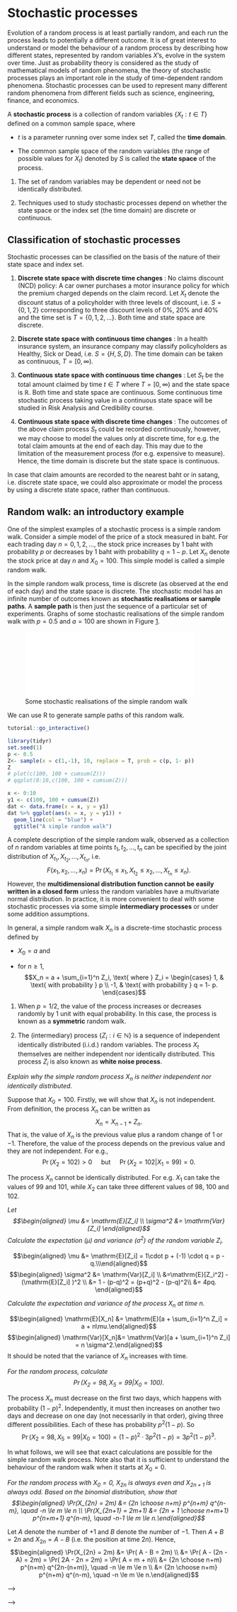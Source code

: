 # Stochastic processes

Evolution of a random process is at least partially random, and each run
the process leads to potentially a different outcome. It is of great
interest to understand or model the behaviour of a random process by
describing how different states, represented by random variables $X$'s,
evolve in the system over time. Just as probability theory is considered
as the study of mathematical models of random phenomena, the theory of
stochastic processes plays an important role in the study of
time-dependent random phenomena. Stochastic processes can be used to
represent many different random phenomena from different fields such as
science, engineering, finance, and economics.

A **stochastic process** is a collection of random variables
$\{ X_t : t \in T\}$ defined on a common sample space, where

-   $t$ is a parameter running over some index set $T$, called the
    **time domain**.

-   The common sample space of the random variables (the range of
    possible values for $X_t$) denoted by $S$ is called the **state
    space** of the process.

1.  The set of random variables may be dependent or need not be
    identically distributed.

2.  Techniques used to study stochastic processes depend on whether the
    state space or the index set (the time domain) are discrete or
    continuous.

## Classification of stochastic processes


Stochastic processes can be classified on the basis of the nature of
their state space and index set.

1.  **Discrete state space with discrete time changes** : No claims
    discount (NCD) policy: A car owner purchases a motor insurance
    policy for which the premium charged depends on the claim record.
    Let $X_t$ denote the discount status of a policyholder with three
    levels of discount, i.e. $S = \{0,1,2\}$ corresponding to three
    discount levels of 0%, 20% and 40% and the time set is
    $T = \{0,1,2,\ldots\}$. Both time and state space are discrete.

2.  **Discrete state space with continuous time changes** : In a health
    insurance system, an insurance company may classify policyholders as
    Healthy, Sick or Dead, i.e. $S = \{H, S, D\}$. The time domain can
    be taken as continuous, $T = [0,\infty)$.

3.  **Continuous state space with continuous time changes** : Let $S_t$
    be the total amount claimed by time $t \in T$ where $T = [0,\infty)$
    and the state space is $\mathbb{R}$. Both time and state space are
    continuous. Some continuous time stochastic process taking value in
    a continuous state space will be studied in Risk Analysis and
    Credibility course.

4.  **Continuous state space with discrete time changes** : The outcomes
    of the above claim process $S_t$ could be recorded continuously,
    however, we may choose to model the values only at discrete time,
    for e.g. the total claim amounts at the end of each day. This may
    due to the limitation of the measurement process (for e.g. expensive
    to measure). Hence, the time domain is discrete but the state space
    is continuous.

In case that claim amounts are recorded to the nearest baht or in
satang, i.e. discrete state space, we could also approximate or model
the process by using a discrete state space, rather than continuous.

## Random walk: an introductory example


One of the simplest examples of a stochastic process is a simple random
walk. Consider a simple model of the price of a stock measured in
baht. For each trading day $n = 0,1,2, \ldots$, the stock price
increases by 1 baht with probability $p$ or decreases by 1 baht with
probability $q = 1-p$. Let $X_n$ denote the stock price at day $n$ and
$X_0 = 100$. This simple model is called a simple random
walk.

In the simple random walk process, time is discrete (as observed at the
end of each day) and the state space is discrete. The stochastic model
has an infinite number of outcomes known as **stochastic realisations or
sample paths**. A **sample path** is then just the sequence of a
particular set of experiments. Graphs of some stochastic realisations of
the simple random walk with $p = 0.5$ and $a = 100$ are shown in Figure
[1](#fig:SamplePaths){reference-type="ref" reference="fig:SamplePaths"}.

![Some stochastic realisations of the simple random
walk](SamplePaths.pdf){#fig:SamplePaths width="4in"}

We can use R to generate sample paths of this random walk.

```r
tutorial::go_interactive()
```

<script src=https://cdn.datacamp.com/datacamp-light-latest.min.js></script>

```r
library(tidyr)
set.seed(1)
p <- 0.5
Z<- sample(x = c(1,-1), 10, replace = T, prob = c(p, 1- p))
Z
# plot(c(100, 100 + cumsum(Z)))
# qqplot(0:10,c(100, 100 + cumsum(Z)))

x <- 0:10
y1 <- c(100, 100 + cumsum(Z))
dat <- data.frame(x = x, y = y1)
dat %>% ggplot(aes(x = x, y = y1)) + 
  geom_line(col = "blue") +
  ggtitle("A simple random walk")

```



A complete description of the simple random walk, observed as a
collection of $n$ random variables at time points
$t_1, t_2, \ldots, t_n$ can be specified by the joint distribution of
$X_{t_1}, X_{t_2}, \ldots, X_{t_n}$, i.e.
$$F(x_1, x_2, \ldots, x_n) = \Pr(X_{t_1} \le x_1, X_{t_2} \le x_2, \ldots, X_{t_n} \le x_n).$$
However, the **multidimensional distribution function cannot be easily
written in a closed form** unless the random variables have a
multivariate normal distribution. In practice, it is more convenient to
deal with some stochastic processes via some simple **intermediary
processes** or under some addition assumptions.

In general, a simple random walk $X_n$ is a discrete-time stochastic
process defined by

-   $X_0 = a$ and

-   for $n \ge1$,
    $$X_n = a + \sum_{i=1}^n  Z_i, \text{ where } Z_i = \begin{cases}
        1, & \text{ with probability } p  \\
        -1, & \text{ with probability } q =  1- p.  
     \end{cases}$$

1.  When $p = 1/2$, the value of the process increases or decreases
    randomly by 1 unit with equal probability. In this case, the process
    is known as a **symmetric** random walk.

2.  The (intermediary) process $\{ Z_i : i \in \mathbb{N}\}$ is a
    sequence of independent identically distributed (i.i.d.) random
    variables. The process $X_t$ themselves are neither independent nor
    identically distributed. This process $Z_i$ is also known as **white
    noise process**.

::: {.example}
*Explain why the simple random process $X_n$ is neither
independent nor identically distributed.*
:::

Suppose that $X_0 = 100$. Firstly, we will show that $X_n$ is not
independent. From definition, the process $X_n$ can be written as
$$X_n = X_{n-1} + Z_n.$$ That is, the value of $X_n$ is the previous
value plus a random change of 1 or $-1$. Therefore, the value of the
process depends on the previous value and they are not independent. For
e.g.,
$$\Pr(X_2 = 102) > 0 \quad \text{ but } \quad  \Pr(X_2 = 102 | X_1 = 99) = 0.$$

The process $X_n$ cannot be identically distributed. For e.g. $X_1$ can
take the values of 99 and 101, while $X_2$ can take three different
values of 98, 100 and 102.

::: {.example}
*Let $$\begin{aligned}
    \mu &= \mathrm{E}[Z_i] \\
    \sigma^2 &= \mathrm{Var}[Z_i] \end{aligned}$$ Calculate the
expectation ($\mu$) and variance ($\sigma^2$) of the random variable
$Z_i$.*
:::

$$\begin{aligned}
    \mu &= \mathrm{E}[Z_i] = 1\cdot p + (-1) \cdot q = p - q.\\\end{aligned}$$
$$\begin{aligned}
    \sigma^2 &= \mathrm{Var}[Z_i] \\
            &=\mathrm{E}[Z_i^2] - (\mathrm{E}[Z_i] )^2 \\
            &= 1 - (p-q)^2  = (p+q)^2 - (p-q)^2\\
            &= 4pq. \end{aligned}$$

::: {.example}
*Calculate the expectation and variance of the process
$X_n$ at time $n$.*
:::

$$\begin{aligned}
     \mathrm{E}[X_n] &=  \mathrm{E}[a + \sum_{i=1}^n Z_i] = a + n\mu.\end{aligned}$$
$$\begin{aligned}
    \mathrm{Var}[X_n]&= \mathrm{Var}[a + \sum_{i=1}^n Z_i]  = n \sigma^2.\end{aligned}$$
It should be noted that the variance of $X_n$ increases with time.

::: {.example}
*For the random process, calculate
$$\Pr(X_2 = 98, X_5 = 99 | X_0 = 100).$$*
:::

The process $X_n$ must decrease on the first two days, which happens
with probability $(1-p)^2$. Independently, it must then increases on
another two days and decrease on one day (not necessarily in that
order), giving three different possibilities. Each of these has
probability $p^2(1-p)$. So
$$\Pr(X_2 = 98, X_5 = 99 | X_0 = 100) = (1-p)^2 \cdot 3 p^2(1-p) = 3p^2(1-p)^3.$$

In what follows, we will see that exact calculations are possible for
the simple random walk process. Note also that it is sufficient to
understand the behaviour of the random walk when it starts at $X_0 = 0$.

::: {.example}
*For the random process with $X_0 = 0$, $X_{2n}$ is
always even and $X_{2n+1}$ is always odd. Based on the binomial
distribution, show that $$\begin{aligned}
    \Pr(X_{2n} = 2m) &= {2n \choose n+m} p^{n+m} q^{n-m}, \quad   -n \le m \le n \\
    \Pr(X_{2n+1} = 2m+1) &= {2n + 1 \choose n+m+1} p^{n+m+1} q^{n-m}, \quad   -n-1 \le m \le n.\end{aligned}$$*
:::

Let $A$ denote the number of $+1$ and $B$ denote the number of $-1$.
Then $A + B = 2n$ and $X_{2n} = A - B$ (i.e. the position at time $2n$).
Hence, $$\begin{aligned}
    \Pr(X_{2n} = 2m) &= \Pr( A - B = 2m) \\
    &= \Pr( A - (2n - A) = 2m)  =   \Pr( 2A - 2n  = 2m) =   \Pr( A   = m + n)\\
    &= {2n \choose n+m} p^{n+m} q^{2n-(n+m)}, \quad   -n \le m \le n \\
    &= {2n \choose n+m} p^{n+m} q^{n-m}, \quad   -n \le m \le n.\end{aligned}$$

<!-- # Introduction to Stochastic Processes {#intro} -->

<!-- You can label chapter and section titles using `{#label}` after them, e.g., we can reference Chapter \@ref(intro). If you do not manually label them, there will be automatic labels anyway, e.g., Chapter \@ref(methods). -->

<!-- Figures and tables with captions will be placed in `figure` and `table` environments, respectively. -->

<!-- ```{r nice-fig, fig.cap='Here is a nice figure!', out.width='80%', fig.asp=.75, fig.align='center'} -->
<!-- par(mar = c(4, 4, .1, .1)) -->
<!-- plot(pressure, type = 'b', pch = 19) -->
<!-- ``` -->

<!-- Reference a figure by its code chunk label with the `fig:` prefix, e.g., see Figure \@ref(fig:nice-fig). Similarly, you can reference tables generated from `knitr::kable()`, e.g., see Table \@ref(tab:nice-tab). -->

<!-- ```{r nice-tab, tidy=FALSE} -->
<!-- knitr::kable( -->
<!--   head(iris, 20), caption = 'Here is a nice table!', -->
<!--   booktabs = TRUE -->
<!-- ) -->
<!-- ``` -->

<!-- You can write citations, too. For example, we are using the **bookdown** package [@R-bookdown] in this sample book, which was built on top of R Markdown and **knitr** [@xie2015]. -->


<!-- The course will cover the probabilistic framework for stochastic models -->
<!-- of real-world applications with emphasis on actuarial work. We will -->
<!-- illustrate some practical actuarial problems for which we will develop -->
<!-- mathematical models, tools and techniques for analysing and quantifying -->
<!-- the uncertainty of the problems. -->

<!-- Here are some of the examples which will be covered later in the course. -->

<!-- Examples of real world processes -->
<!-- ================================ -->

<!-- ::: {.example} -->
<!-- **Example 1**. *(**No claims discount systems (NCD)**) A well-known -->
<!-- model widely used by auto insurance companies is the **no claims -->
<!-- discount system**, in which an insured receives a discount for a claim -->
<!-- free year, while the insured is penalised by an additional premium when -->
<!-- one or more accidents occur.* -->

<!-- *An example of the NCD system in UK may be structured as follows:* -->

<!--     *Level*     *7*      *6*     *5*     *4*     *3*     *2*     *1* -->
<!--   ----------- -------- ------- ------- ------- ------- ------- ------- -->
<!--    *Premium*   *100%*   *75%*   *65%*   *55%*   *45%*   *40%*   *33%* -->

<!-- *The rules for moving between these levels are as follows:* -->

<!-- -   *For a claim-free year, a policyholder moves down 1 level.* -->

<!-- -   *Levels 4$-$7:* -->

<!--     -   *For every one claim, the policyholder moves up 1 level or -->
<!--         remains at level 7.* -->

<!--     -   *For every two or more claims, move to, or remains at, level 7.* -->

<!-- -   *Levels 2$-$3:* -->

<!--     -   *For every one claim, move up 2 levels.* -->

<!--     -   *For every two claims, move up 4 levels.* -->

<!--     -   *For every three or more claims, move to level 7.* -->

<!-- -   *Level 1:* -->

<!--     -   *For every one claim, move to level 4.* -->

<!--     -   *For every two claims, move to level 6.* -->

<!--     -   *For every three or more claims, move to level 7.* -->

<!-- *The no claims discount system is a form of experience rating consisting -->
<!-- of a finite number of levels (or classes), each with its own premium. -->
<!-- The 7 levels are experience-rated as described above.* -->

<!-- *For the NCD model, questions of interest may include:* -->

<!-- 1.  *For 10,000 policyholders at level 7, estimate the *expected -->
<!--     numbers* at each discount level at a given time, or once stability -->
<!--     has been achieved.* -->

<!-- 2.  *What is the *probability* that a policyholder who is at a specific -->
<!--     discount level (i.e. one of the levels 1-6) has no discount after 2 -->
<!--     years?* -->

<!-- 3.  *What is the *distribution* of being in one of the levels at time 5 -->
<!--     years?* -->

<!-- 4.  *Suppose a large number of people having the same claim -->
<!--     probabilities take out policies at the same time. What is the -->
<!--     proportion would you expect to be in each discount level in the long -->
<!--     run?* -->

<!-- *What would be a suitable model to study the NCD system? As opposed to a -->
<!-- **deterministic model** for which its outcomes are fixed, the outcomes -->
<!-- of the NCD model are uncertain. It turns out that the NCD system can be -->
<!-- studied within the framework of Markov chains, which are examples of -->
<!-- stochastic processes. The use of matrix algebra provides a powerful tool -->
<!-- to understand and analyse the processes.* -->

<!-- *The evolution of the states or levels can be described the random -->
<!-- variables $X_0, X_1,X_2, \ldots$ and probability distributions, where -->
<!-- $X_n$ is the level of the policyholder at time $n$. In this example, the -->
<!-- set of all states called the state space is discrete, which consists of -->
<!-- seven levels, and the time variable is also discrete. This is an example -->
<!-- of a **discrete time, discrete state space stochastic process**.* -->
<!-- ::: -->

<!-- ::: {.example} -->
<!-- **Example 2**. *(**Poisson processes**) Consider the number of claims -->
<!-- that occur up to time $t$ (denoted by $N_t$) from a portfolio of health -->
<!-- insurance policies (or other types of insurance products). Suppose that -->
<!-- the average rate of occurrence of claims per time unit (e.g. day or week -->
<!-- ) is given by $\lambda$.* -->

<!-- *Here are some questions of interest:* -->

<!-- 1.  *On average, 20 claims arrive every day, what is the probability -->
<!--     that more than 100 claims arrive within a week?* -->

<!-- 2.  *What is the expected time until the next claim?* -->

<!-- *In this example, the state space consists of all whole numbers -->
<!-- $\{0, 1, 2, \ldots\}$, while the time variable is continuous. The -->
<!-- process is a **continuous-time stochastic process with discrete state -->
<!-- space**. The model used to model the insurance claims is an example of -->
<!-- **Poisson processes**. The Poisson process is one of the most -->
<!-- widely-used counting processes. Even thought we know that claims occur -->
<!-- at a certain rate, but completely at random. Moreover, the timing -->
<!-- between claims seem to be completely random.* -->

<!-- *Later, we will see that there are several ways to describe this -->
<!-- process. One can focus on the number of claims that occur up to time $t$ -->
<!-- or the times between those claims when they occur. Many important -->
<!-- properties of Poisson processes will be discussed.* -->
<!-- ::: -->

<!-- ::: {.example} -->
<!-- **Example 3**. *(**Markov processes**) Suppose that we observe a total -->
<!-- of $n$ independent lives all aged between $x$ and $x + 1$. For life $i$, -->
<!-- we define the following terms:* -->

<!-- -   *$x+ a_i$ is the age at which observation -->
<!--     begins,$\quad 0 \le a_i < 1$.* -->

<!-- -   *$x+ b_i$ is the age at which observation ends, if life does not -->
<!--     die, $\quad 0 \le b_i < 1$.* -->

<!-- -   *$x+ t_i$ is the age at which observation stops, by death or -->
<!--     censoring.* -->

<!-- -   *$d_i = 1$, if life $i$ dies, otherwise $d_i = 0$, if life $i$ -->
<!--     censored.* -->

<!-- *For example, consider the following mortality data on eight lives all -->
<!-- aged between $70$ and $71$.* -->

<!--    *Life*   *$a_i$*   *$b_i$*   *$d_i$*   *$t_i$* -->
<!--   -------- --------- --------- --------- --------- -->
<!--     *1*       *0*       *1*       *1*     *0.25* -->
<!--     *2*       *0*       *1*       *1*     *0.75* -->
<!--     *3*       *0*       *1*       *0*       *1* -->
<!--     *4*      *0.1*     *0.6*      *1*      *0.5* -->
<!--     *5*      *0.2*     *0.7*      *1*      *0.6* -->
<!--     *6*      *0.2*     *0.4*      *0*      *0.4* -->
<!--     *7*      *0.5*      *1*       *1*     *0.75* -->
<!--     *8*      *0.5*    *0.75*      *0*     *0.75* -->

<!-- *How would one use this dataset to estimate the probability that a life -->
<!-- aged 70 dies before age $70 + t$ or survives to at least age $70 + t$, -->
<!-- for $t \in [0,1)$?* -->

<!-- *In this example, we can represent the process by $\{X_t\}_{t \ge 0}$ -->
<!-- with two possible states (alive or dead). This model is also an example -->
<!-- of a **continuous-time stochastic process with discrete state space**.* -->

<!-- *Here, we illustrate three actuarial applications which can be modelled -->
<!-- by some **stochastic processes**. We should also emphasis that the -->
<!-- outcome of one of the above processes is not fixed or uncertain. The -->
<!-- course will provide important tools and techniques to analyse the -->
<!-- problems with the goal of quantifying the uncertainty in the system.* -->
<!-- ::: -->

<!-- Review of probability theory -->
<!-- ============================ -->

<!-- Random variables -->
<!-- ---------------- -->

<!-- The dynamics of a stochastic process are describes by random variables -->
<!-- and probability distributions. This section provides a brief discussion -->
<!-- of the properties of random variables. -->

<!-- The probability theory is about random variables. Roughly speaking, a -->
<!-- random variable can be regarded as an uncertain, numerical quantity -->
<!-- (i.e. the value in $\mathbb{R}$) whose possible values depend on the -->
<!-- outcomes of a certain random phenomenon. The random variable is usually -->
<!-- denoted by a capital letter $X, Y, \ldots,$ etc.. -->

<!-- More precisely, let $S$ be a sample space. A **random variable** $X$ is -->
<!-- a real-valued function defined on the sample space $S$, -->
<!-- $$X : S \rightarrow \mathbb{R}.$$ Hence, the random variable $X$ is a -->
<!-- function that maps outcomes to real values. -->

<!-- ::: {.example} -->
<!-- **Example 4**. *Two coins are tossed simultaneously and the outcomes are -->
<!-- $HH, HT, TH$ and $TT$. We can associate the outcomes of this experiment -->
<!-- with the set $A = \{1,2,3,4 \}$, where $X(HH) = 1, X(HT) = 2, X(TH) = 3$ -->
<!-- and $X(TT) = 4$. Assume each of the outcomes has an equal probability of -->
<!-- 1/4. Here, we can associate a function $P$ (known as a probability -->
<!-- measure) defined on $S = \{HH, HT, TH, TT \}$ by -->
<!-- $$P(HH) = 1/4,  P(HT) = 1/4,  P(TH) = 1/4,  P(TT) = 1/4.$$* -->
<!-- ::: -->

<!-- A probability measure $P : \mathcal{A} \rightarrow [0,1]$, where -->
<!-- $\mathcal{A}$ is a collection of subsets of $S$, has the following -->
<!-- properties -->

<!-- 1.  $0 \le P(A), \quad A \subset S$. -->

<!-- 2.  $P(S) = 1$. -->

<!-- 3.  If $A_i \cap A_j = \emptyset$ for $i,j = 1,2, \ldots$, and -->
<!--     $i \neq j$ where $A_j \subset S$, then -->
<!--     $$P(\cup^\infty_{i=1} A_i)  = \sum^\infty_{i=1} P(A_i).$$ -->

<!-- Random variables can be discrete or continuous. If the range of a random -->
<!-- variable is finite or countably infinite, then the random variable is a -->
<!-- **discrete random variable**. Otherwise, if its range is an uncountable -->
<!-- set, then it is a **continuous random variable**. -->

<!-- Probability distribution -->
<!-- ------------------------ -->

<!-- The probability distribution of a random variable $X$ is a function -->
<!-- describing all possible values of $X$ and their corresponding -->
<!-- probabilities or the likelihood of obtaining those values of $X$. -->
<!-- Functions that define the probability measure for a discrete or a -->
<!-- continuous random variable are the **probability mass function (pmf)** -->
<!-- and the **probability density function (pdf)**, respectively. -->

<!-- Suppose $X$ is a discrete random variable. Then the function -->
<!-- $$f(x) = P(X = x)$$ that is defined for each $x$ in the range of $X$ is -->
<!-- called the **probability mass function** (p.m.f) of a random variable -->
<!-- $X$. -->

<!-- Suppose $X$ is a continuous random variable with c.d.f $F$ and there -->
<!-- exists a nonnegative, integrable function $f$, -->
<!-- $f: \mathbb{R} \rightarrow [0, \infty)$ such that -->
<!-- $$F(x) = \int_{-\infty}^x f(y)\, dy$$ Then the function $f$ is called -->
<!-- the **probability density function** (p.d.f) of a random variable $X$. -->

<!-- Examples of discrete and continuous random variables {#examples-of-discrete-and-continuous-random-variables .unnumbered} -->
<!-- ---------------------------------------------------- -->

<!-- The main quantities of interest in a portfolio of motor insurance are -->
<!-- the number of claims arriving in a fixed time period and the sizes of -->
<!-- those claims. Clearly, the number of claims can be describe by a -->
<!-- discrete random variable, whose range is finite or countably infinite. -->
<!-- On the other hand, the claim sizes can be describe by a continuous -->
<!-- random variable defined over continuous sample spaces. -->

<!-- ::: {.example} -->
<!-- **Example 5**. *Let $N$ denote the number of claims which arise up to a -->
<!-- given time. The range of all possible values $N$ is -->
<!-- $\mathbf{N} \cup \{0\}$. Here $N$ is an example of discrete random -->
<!-- variable. We could model the number of claims by the Poisson family of -->
<!-- distributions. Recall that a random variable $N$ has a Poisson -->
<!-- distribution with the parameter $\lambda$ if its probability -->
<!-- distribution is given by -->
<!-- $$f(n) = e^{- \lambda} \frac{\lambda^n}{n !}, \quad \text{ for } n = 0,1,\ldots.$$* -->

<!-- *Now suppose further that the number of claims $N$ which arise on a -->
<!-- portfolio in a week has a $\text{Poisson}(\lambda)$ where $\lambda = 5$. -->
<!-- Calculate the following quantities:* -->

<!-- 1.  *$\Pr(N \ge 6)$.* -->

<!-- 2.  *$\mathrm{E}[N]$.* -->
<!-- ::: -->

<!-- 1.  $\Pr(N \ge 6) = 1 - \Pr(N \le 5) = 1 - \sum_{n=0}^5 f(n) = 0.3840393.$ -->

<!-- 2.  Clearly, $\mathrm{E}[N] = \lambda = 5$. -->

<!-- ::: {.example} -->
<!-- **Example 6**. *Let $X$ denote the claim sizes in a given time period. -->
<!-- The range of all possible values $X$ is the set of all non-negative -->
<!-- numbers. Here $X$ is an example of a continuous random variable. -->
<!-- Suitable families of distributions which could be used to modelled claim -->
<!-- sizes are \"fat tails\" distribution. They allow for possibilities of -->
<!-- large claim sizes.* -->

<!-- *Examples of fat-tailed distributions include* -->

<!-- -   *the Pareto distribution,* -->

<!-- -   *the Log-normal distribution,* -->

<!-- -   *the Weibull distribution with shape parameter greater than 0 but -->
<!--     less than 1, and* -->

<!-- -   *the Burr distribution.* -->
<!-- ::: -->

<!-- The course \"SCMA 470 Risk Analysis and Credibility\" provides more -->
<!-- details about the loss distribution. -->

<!-- Conditional probability -->
<!-- ----------------------- -->

<!-- A stochastic process can be defined as a collection or sequence of -->
<!-- random variables. The concept of **conditional probability** plays an -->
<!-- important role to analyse dependency between random variables in the -->
<!-- process. Roughly speaking, conditional probability is the probability of -->
<!-- seeing some event knowing that some other event has actually occurred. -->

<!-- Let $A$ and $B$ be two events (elements of $\mathcal{A}$). The -->
<!-- conditional probability of event $A$ given $B$ denoted by $P(A | B)$ is -->
<!-- defined as $$P(A|B) =  \frac{P(A \cap B)}{P(B)}.$$ Note that -->
<!-- $P(A \cap B)$ is often called the joint probability of $A$ and $B$, and -->
<!-- $P(A)$ and $P(B)$ are often called the marginal probabilities of $A$ and -->
<!-- $B$, respectively. -->

<!-- The events $A$ and $B$ are independent if the occurrence of either one -->
<!-- of the events does not affect the probability of occurrence of the -->
<!-- other. More precisely, the events $A$ and $B$ are independent if -->
<!-- $$P(A \cap B) = P(A)P(B),$$ or equivalently, $$P(A|B) =  P(A).$$ -->

<!-- Law of total probability {#law-of-total-probability .unnumbered} -->
<!-- ------------------------ -->

<!-- Suppose there are three events: $A$, $B$, and $C$. Events $B$ and $C$ -->
<!-- are distinct from each other while event $A$ intersects with both -->
<!-- events. We do not know the probability of event $A$. However, partial -->
<!-- information and dependencies between events can be used to calculate the -->
<!-- probability of event $A$, i.e. we know the probability of event A under -->
<!-- condition B and the probability of event A under condition C. -->

<!-- The total probability rule states that by using the two conditional -->
<!-- probabilities, we can find the probability of event A, which is -->
<!-- $$P(A) = P(A \cap B) + P(A \cap C).$$ In general, suppose -->
<!-- $B_1, B_2, \ldots B_n$ be a collection of events that partition the -->
<!-- sample space. Then for any event $A$, -->
<!-- $$P(A) = \sum_{i = 1}^n   P(A \cap B_i )  = \sum_{i = 1}^n   P(A | B_i ) P(B_i) .$$ -->

<!-- ::: {.example} -->
<!-- **Example 7**. *Suppose in a particular study area, the vaccination rate -->
<!-- for the yearly flu virus is 70%. Suppose of those vaccinated, 10% of the -->
<!-- residents still get the flu that year. Calculate the conditional -->
<!-- probability of someone getting the flu in this area given that the -->
<!-- person was vaccinated.* -->
<!-- ::: -->

<!-- ::: {.example} -->
<!-- **Example 8**. *You are an invester buying shares of a company. You have -->
<!-- discovered that the company is planning to introduce a new project that -->
<!-- is likely to affect the company's stock price. You have determined the -->
<!-- following probabilities:* -->

<!-- -   *There is a 80% probability that the new project will be launched.* -->

<!-- -   *If a company launches the project, there is a 85% probability that -->
<!--     the company's stock price will increase.* -->

<!-- -   *If a company does not launch the project, there is a 30% -->
<!--     probability that the company's stock price will increase.* -->
<!-- ::: -->

<!-- Calculate the probability that the company's stock price will increase. -->

<!-- Conditional distribution and conditional expectation -->
<!-- ---------------------------------------------------- -->

<!-- Let $X$ and $Y$ be two discrete random variables with joint probability -->
<!-- mass function $$f(x,y) = P(X = x, Y = y).$$ If $X$ and $Y$ are -->
<!-- continuous random variables, the joint probability density function -->
<!-- $f (x, y)$ satisfies -->
<!-- $$P( X \le x, Y \le y) = \int_{-\infty}^x \int_{-\infty}^y f(u,v) \, du\, dv.$$ -->

<!-- When no information is given about the value of $Y$, the marginal -->
<!-- probability density function of $X$, $f_X(x)$ is used to calculate the -->
<!-- probabilities of events concerning $X$. However, when the value of $Y$ -->
<!-- is known, to find such probabilities, $f_{X|Y} (x|y)$, the conditional -->
<!-- probability density function of $X$ given that $Y = y$ is used and is -->
<!-- defined as follows: $$f_{X|Y} (x|y)  = \frac{f(x,y)}{f_Y(y)}$$ provided -->
<!-- that $f_Y (y) > 0$. The conditional mass function of $X$ is defined in a -->
<!-- similar manner. $$P(X = x | Y = y) = \frac{P(X = x, Y = y)}{P(X = x)}.$$ -->

<!-- Note also that the conditional probability density function of $X$ given -->
<!-- that $Y = y$ is itself a probability density function, i.e. -->
<!-- $$\int_{-\infty}^\infty f_{X|Y}(x|y)\, dx  =  1.$$ -->

<!-- Note that the conditional probability distribution function of $X$ given -->
<!-- that $Y = y$, the conditional expectation of $X$ given that $Y = y$ can -->
<!-- be as follows: -->
<!-- $$F_{Y|X}(x|y) = P(X \le x | Y = y) = \int_ {-\infty}^x f_{X|Y}(t|y) \, dt$$ -->
<!-- and -->
<!-- $$\mathrm{E}(X|Y = y) =  \int_{-\infty}^{\infty} x  f_{X|Y}(x|y) \, dx,$$ -->
<!-- where $f_Y(y) > 0$. -->

<!-- Note that if $X$ and $Y$ are independent, then $f_{X|Y}$ coincides with -->
<!-- $f_X$ because -->
<!-- $$f_{X|Y}(x|y) = \frac{f(x,y)}{f_Y(y)} =\frac{f_X(x)f_Y(y)}{f_Y(y)} = f_X(x).$$ -->

<!-- Central Limit Theorem -->
<!-- --------------------- -->

<!-- This section introduces the Central Limit Theorem, which is an important -->
<!-- theorem in probability theory. It states that the mean of $n$ -->
<!-- independent and identically distributed random variables has an -->
<!-- approximate normal distribution given a sufficiently large $n$. This -->
<!-- applies to a collection of random variables from any distribution with a -->
<!-- finite mean and variance. In summary we can use the Central Limit -->
<!-- Theorem to extract probabilistic information about the sums of -->
<!-- independent and identical random variables. -->

<!-- Central Limit Theorem {#central-limit-theorem-1 .unnumbered} -->
<!-- --------------------- -->

<!-- Let $X_1, X_2, \ldots$ be a sequence of i.i.d. random variables with a -->
<!-- finite mean $\mathrm{E}[X_i] = \mu$ and finite variance -->
<!-- $\mathrm{Var}[X_i] = \sigma^2$. Let $Z_n$ be the normalised average of -->
<!-- the first $n$ random variables $$\begin{aligned} -->
<!--         Z_n &= \frac{\sum_{i=1}^n X_i/n  - \mu}{\sigma/\sqrt{n}} \\ -->
<!--                &= \frac{X_1 + X_2 + \ldots + X_n  - n\mu}{\sigma \sqrt{n}}. -->
<!--     \end{aligned}$$ Then $Z_n$ converges in distribution to a standard -->
<!-- normal distribution. -->

<!-- Stochastic processes -->
<!-- ==================== -->

<!-- Evolution of a random process is at least partially random, and each run -->
<!-- the process leads to potentially a different outcome. It is of great -->
<!-- interest to understand or model the behaviour of a random process by -->
<!-- describing how different states, represented by random variables $X$'s, -->
<!-- evolve in the system over time. Just as probability theory is considered -->
<!-- as the study of mathematical models of random phenomena, the theory of -->
<!-- stochastic processes plays an important role in the study of -->
<!-- time-dependent random phenomena. Stochastic processes can be used to -->
<!-- represent many different random phenomena from different fields such as -->
<!-- science, engineering, finance, and economics. -->

<!-- A **stochastic process** is a collection of random variables -->
<!-- $\{ X_t : t \in T\}$ defined on a common sample space, where -->

<!-- -   $t$ is a parameter running over some index set $T$, called the -->
<!--     **time domain**. -->

<!-- -   The common sample space of the random variables (the range of -->
<!--     possible values for $X_t$) denoted by $S$ is called the **state -->
<!--     space** of the process. -->

<!-- 1.  The set of random variables may be dependent or need not be -->
<!--     identically distributed. -->

<!-- 2.  Techniques used to study stochastic processes depend on whether the -->
<!--     state space or the index set (the time domain) are discrete or -->
<!--     continuous. -->

<!-- Classification of stochastic processes -->
<!-- -------------------------------------- -->

<!-- Stochastic processes can be classified on the basis of the nature of -->
<!-- their state space and index set. -->

<!-- 1.  **Discrete state space with discrete time changes** : No claims -->
<!--     discount (NCD) policy: A car owner purchases a motor insurance -->
<!--     policy for which the premium charged depends on the claim record. -->
<!--     Let $X_t$ denote the discount status of a policyholder with three -->
<!--     levels of discount, i.e. $S = \{0,1,2\}$ corresponding to three -->
<!--     discount levels of 0%, 20% and 40% and the time set is -->
<!--     $T = \{0,1,2,\ldots\}$. Both time and state space are discrete. -->

<!-- 2.  **Discrete state space with continuous time changes** : In a health -->
<!--     insurance system, an insurance company may classify policyholders as -->
<!--     Healthy, Sick or Dead, i.e. $S = \{H, S, D\}$. The time domain can -->
<!--     be taken as continuous, $T = [0,\infty)$. -->

<!-- 3.  **Continuous state space with continuous time changes** : Let $S_t$ -->
<!--     be the total amount claimed by time $t \in T$ where $T = [0,\infty)$ -->
<!--     and the state space is $\mathbb{R}$. Both time and state space are -->
<!--     continuous. Some continuous time stochastic process taking value in -->
<!--     a continuous state space will be studied in Risk Analysis and -->
<!--     Credibility course. -->

<!-- 4.  **Continuous state space with discrete time changes** : The outcomes -->
<!--     of the above claim process $S_t$ could be recorded continuously, -->
<!--     however, we may choose to model the values only at discrete time, -->
<!--     for e.g. the total claim amounts at the end of each day. This may -->
<!--     due to the limitation of the measurement process (for e.g. expensive -->
<!--     to measure). Hence, the time domain is discrete but the state space -->
<!--     is continuous. -->

<!-- In case that claim amounts are recorded to the nearest baht or in -->
<!-- satang, i.e. discrete state space, we could also approximate or model -->
<!-- the process by using a discrete state space, rather than continuous. -->

<!-- Random walk: an introductory example -->
<!-- ------------------------------------ -->

<!-- One of the simplest examples of a stochastic process is a simple random -->
<!-- walk. Consider a simple model of the price of a stock measured in -->
<!-- satang. For each trading day $n = 0,1,2, \ldots$, the stock price -->
<!-- increases by 1 satang with probability $p$ or decreases by 1 satang with -->
<!-- probability $q = 1-p$. Let $X_n$ denote the stock price at day $n$ and -->
<!-- $X_0 = 100$, i.e. $X_0 =$. This simple model is called a simple random -->
<!-- walk. -->

<!-- In the simple random walk process, time is discrete (as observed at the -->
<!-- end of each day) and the state space is discrete. The stochastic model -->
<!-- has an infinite number of outcomes known as **stochastic realisations or -->
<!-- sample paths**. A **sample path** is then just the sequence of a -->
<!-- particular set of experiments. Graphs of some stochastic realisations of -->
<!-- the simple random walk with $p = 0.5$ and $a = 100$ are shown in Figure -->
<!-- [1](#fig:SamplePaths){reference-type="ref" reference="fig:SamplePaths"}. -->

<!-- ![Some stochastic realisations of the simple random -->
<!-- walk](SamplePaths.pdf){#fig:SamplePaths width="4in"} -->

<!-- A complete description of the simple random walk, observed as a -->
<!-- collection of $n$ random variables at time points -->
<!-- $t_1, t_2, \ldots, t_n$ can be specified by the joint distribution of -->
<!-- $X_{t_1}, X_{t_2}, \ldots, X_{t_n}$, i.e. -->
<!-- $$F(x_1, x_2, \ldots, x_n) = \Pr(X_{t_1} \le x_1, X_{t_2} \le x_2, \ldots, X_{t_n} \le x_n).$$ -->
<!-- However, the **multidimensional distribution function cannot be easily -->
<!-- written in a closed form** unless the random variables have a -->
<!-- multivariate normal distribution. In practice, it is more convenient to -->
<!-- deal with some stochastic processes via some simple **intermediary -->
<!-- processes** or under some addition assumptions. -->

<!-- In general, a simple random walk $X_n$ is a discrete-time stochastic -->
<!-- process defined by -->

<!-- -   $X_0 = a$ and -->

<!-- -   for $n \ge1$, -->
<!--     $$X_n = a + \sum_{i=1}^n  Z_i, \text{ where } Z_i = \begin{cases} -->
<!--         1, & \text{ with probability } p  \\ -->
<!--         -1, & \text{ with probability } q =  1- p. -->
<!--      \end{cases}$$ -->

<!-- 1.  When $p = 1/2$, the value of the process increases or decreases -->
<!--     randomly by 1 unit with equal probability. In this case, the process -->
<!--     is known as a **symmetric** random walk. -->

<!-- 2.  The (intermediary) process $\{ Z_i : i \in \mathbb{N}\}$ is a -->
<!--     sequence of independent identically distributed (i.i.d.) random -->
<!--     variables. The process $X_t$ themselves are neither independent nor -->
<!--     identically distributed. This process $Z_i$ is also known as **white -->
<!--     noise process**. -->

<!-- ::: {.example} -->
<!-- **Example 9**. *Explain why the simple random process $X_n$ is neither -->
<!-- independent nor identically distributed.* -->
<!-- ::: -->

<!-- Suppose that $X_0 = 100$. Firstly, we will show that $X_n$ is not -->
<!-- independent. From definition, the process $X_n$ can be written as -->
<!-- $$X_n = X_{n-1} + Z_n.$$ That is, the value of $X_n$ is the previous -->
<!-- value plus a random change of 1 or $-1$. Therefore, the value of the -->
<!-- process depends on the previous value and they are not independent. For -->
<!-- e.g., -->
<!-- $$\Pr(X_2 = 102) > 0 \quad \text{ but } \quad  \Pr(X_2 = 102 | X_1 = 99) = 0.$$ -->

<!-- The process $X_n$ cannot be identically distributed. For e.g. $X_1$ can -->
<!-- take the values of 99 and 101, while $X_2$ can take three different -->
<!-- values of 98, 100 and 102. -->

<!-- ::: {.example} -->
<!-- **Example 10**. *Let $$\begin{aligned} -->
<!--     \mu &= \mathrm{E}[Z_i] \\ -->
<!--     \sigma^2 &= \mathrm{Var}[Z_i] \end{aligned}$$ Calculate the -->
<!-- expectation ($\mu$) and variance ($\sigma^2$) of the random variable -->
<!-- $Z_i$.* -->
<!-- ::: -->

<!-- $$\begin{aligned} -->
<!--     \mu &= \mathrm{E}[Z_i] = 1\cdot p + (-1) \cdot q = p - q.\\\end{aligned}$$ -->
<!-- $$\begin{aligned} -->
<!--     \sigma^2 &= \mathrm{Var}[Z_i] \\ -->
<!--             &=\mathrm{E}[Z_i^2] - (\mathrm{E}[Z_i] )^2 \\ -->
<!--             &= 1 - (p-q)^2  = (p+q)^2 - (p-q)^2\\ -->
<!--             &= 4pq. \end{aligned}$$ -->

<!-- ::: {.example} -->
<!-- **Example 11**. *Calculate the expectation and variance of the process -->
<!-- $X_n$ at time $n$.* -->
<!-- ::: -->

<!-- $$\begin{aligned} -->
<!--      \mathrm{E}[X_n] &=  \mathrm{E}[a + \sum_{i=1}^n Z_i] = a + n\mu.\end{aligned}$$ -->
<!-- $$\begin{aligned} -->
<!--     \mathrm{Var}[X_n]&= \mathrm{Var}[a + \sum_{i=1}^n Z_i]  = n \sigma^2.\end{aligned}$$ -->
<!-- It should be noted that the variance of $X_n$ increases with time. -->

<!-- ::: {.example} -->
<!-- **Example 12**. *For the random process, calculate -->
<!-- $$\Pr(X_2 = 98, X_5 = 99 | X_0 = 100).$$* -->
<!-- ::: -->

<!-- The process $X_n$ must decrease on the first two days, which happens -->
<!-- with probability $(1-p)^2$. Independently, it must then increases on -->
<!-- another two days and decrease on one day (not necessarily in that -->
<!-- order), giving three different possibilities. Each of these has -->
<!-- probability $p^2(1-p)$. So -->
<!-- $$\Pr(X_2 = 98, X_5 = 99 | X_0 = 100) = (1-p)^2 \cdot 3 p^2(1-p) = 3p^2(1-p)^3.$$ -->

<!-- In what follows, we will see that exact calculations are possible for -->
<!-- the simple random walk process. Note also that it is sufficient to -->
<!-- understand the behaviour of the random walk when it starts at $X_0 = 0$. -->

<!-- ::: {.example} -->
<!-- **Example 13**. *For the random process with $X_0 = 0$, $X_{2n}$ is -->
<!-- always even and $X_{2n+1}$ is always odd. Based on the binomial -->
<!-- distribution, show that $$\begin{aligned} -->
<!--     \Pr(X_{2n} = 2m) &= {2n \choose n+m} p^{n+m} q^{n-m}, \quad   -n \le m \le n \\ -->
<!--     \Pr(X_{2n+1} = 2m+1) &= {2n + 1 \choose n+m+1} p^{n+m+1} q^{n-m}, \quad   -n-1 \le m \le n.\end{aligned}$$* -->
<!-- ::: -->

<!-- Let $A$ denote the number of $+1$ and $B$ denote the number of $-1$. -->
<!-- Then $A + B = 2n$ and $X_{2n} = A - B$ (i.e. the position at time $2n$). -->
<!-- Hence, $$\begin{aligned} -->
<!--     \Pr(X_{2n} = 2m) &= \Pr( A - B = 2m) \\ -->
<!--     &= \Pr( A - (2n - A) = 2m)  =   \Pr( 2A - 2n  = 2m) =   \Pr( A   = m + n)\\ -->
<!--     &= {2n \choose n+m} p^{n+m} q^{2n-(n+m)}, \quad   -n \le m \le n \\ -->
<!--     &= {2n \choose n+m} p^{n+m} q^{n-m}, \quad   -n \le m \le n.\end{aligned}$$ -->




<!-- # Discrete-time Markov chains -->

<!-- # Discrete-time Markov chains -->

<!-- Recall the simple random walk model of the price of the stock. Suppose -->
<!-- the stock price for the first four days are -->
<!-- $$(X_0, X_1, X_2, X_3) = (100, 99, 98, 99).$$ Based on this past -->
<!-- information, what can we say about the price at day 4, $X_4$? Although, -->
<!-- we completely know the whole past price history, the only information -->
<!-- relevant for predicting their future price is the price on the previous -->
<!-- day, i.e. $X_3$. This means that -->
<!-- $$\Pr(X_{4} = j | X_0 = 100, X_{1} = 99,  X_2 = 98 ,  X_3 = 99) = \Pr(X_{4} = j | X_3 = 99).$$ -->
<!-- Given the current price $X_3$, the price $X_4$ at day 4 is independent -->
<!-- of the history prices $X_0, X_1, X_2$. The sequence of stock prices -->
<!-- $X_0, X_1, \ldots, X_n$ is an example of a **Markov chain**. -->

<!-- A Markov process is a special type of stochastic processes with the -->
<!-- property that the future evolution of the process depends only on its -->
<!-- current state and not on its past history. That is given the value of -->
<!-- $X_t$, the values of $X_s$ for $s > t$ do not depend on the values of -->
<!-- $X_u$ for $u < t$. This property is called the **Markov property**. -->

<!-- A **discrete-time Markov chain** is a discrete-time stochastic process -->
<!-- that satisfies the Markov property: -->
<!-- $$\Pr(X_{n+1} = j | X_n = i, X_{n-1} = i_{n-1}, \ldots, X_0 = i_{0}) = \Pr(X_{n+1} = j | X_n = i),$$ -->
<!-- for all time points $n$ and all states $i_0, i_1, \ldots, i_{n-1},i,j$. -->
<!-- It is convenient to assume that the state space of the Markov chain is a -->
<!-- subset of non-negative integers, i.e. $S  \subseteq \{0, 1,  \ldots \}$. -->

<!-- ::: {.example} -->
<!-- **Example 1**. *A process with independent increments has the Markov -->
<!-- property.* -->
<!-- ::: -->

<!-- Recall the following definitions. An increment of a process is the -->
<!-- amount by which its value changes over a period of time, for e.g. -->
<!-- $X_{t +u} - X_t$ where $u > 0$. -->

<!-- A process $X_t$ is said to have independent increments if for all $t$ -->
<!-- and every $u > 0$, the increment $X_{t +u} - X_t$ is independent of all -->
<!-- the past of the process $\{X_s : 0 \le s \le t \}$). -->

<!-- In order to show that a process with independent increments has the -->
<!-- Markov property, we proceed as follows: $$\begin{aligned} -->
<!-- \Pr(X_t \in A | X_{s_1} = x_1, X_{s_2} = x_2, \ldots, X_{s} = x) -->
<!-- &= \Pr(X_t - X_s + x \in A | X_{s_1} = x_1, X_{s_2} = x_2, \ldots, X_{s} = x) \\ -->
<!-- &= \Pr(X_t - X_s + x \in A |  X_{s} = x)  \text{(by independence of the past)} \\ -->
<!-- &= \Pr(X_t  \in A |  X_{s} = x).\end{aligned}$$ -->

<!-- The random walk process has the Markov property. -->

<!-- One-step transition probabilities -->
<!-- --------------------------------- -->

<!-- The conditional probability that $X_{n+1}$ is in state $j$ given that -->
<!-- $X_n$ is in state $i$ is called **one-step transition probability** and -->
<!-- is denoted by $$\Pr(X_{n+1} = j | X_n = i) = p_{ij}^{n,n+1}.$$ Note that -->
<!-- the transition probabilities depend not only on the current and future -->
<!-- states, **but also on the time of transition $n$**. -->

<!-- If the transition probabilities $p_{ij}^{n,n+1}$ in a Markov chain do -->
<!-- not depend on time $n$, the Markov chain is said to be -->
<!-- **time-homogeneous or stationary or simply homogeneous**. Then -->
<!-- $$p_{ij}^{n,n+1} = \Pr(X_{n+1} = j | X_n = i)  = \Pr(X_{1} = j | X_0 = i)  = p_{ij}.$$ -->
<!-- Otherwise, it is said to be **nonstationary** or **nonhomogeneous**. -->

<!-- Unless stated otherwise, it shall be assumed that the Markov chain is -->
<!-- stationary. The matrix $P$ whose elements are $p_{ij}$ is called the -->
<!-- **transition probability matrix** of the process. $$P = \begin{bmatrix} -->
<!--     p_{11} & p_{12} & p_{13} & \dots   \\ -->
<!--     p_{21} & p_{22} & p_{23} & \dots   \\ -->
<!--     p_{31} & p_{32} & p_{33} & \dots   \\ -->
<!--     \vdots & \vdots & \vdots  & \vdots \\ -->
<!--     %p_{d1} & p_{d2} & p_{d3} & \dots  & p_{dn} -->
<!-- \end{bmatrix}.$$ Note that the elements of the matrix $P$ satisfies the -->
<!-- following properties: -->
<!-- $$\ 0 \le p_{ij} \le 1, \quad \text{ and } \quad \sum_{j \in S}p_{ij} = 1,$$ -->
<!-- for all $i,j \in S.$ A matrix that satisfies these properties is called -->
<!-- a **stochastic matrix**. -->

<!-- ::: {#NCD .example} -->
<!-- **Example 2**. *No claims discount (NCD) policy: Let $X_n$ be the -->
<!-- discount status of a policyholder at time $n$. There are three levels of -->
<!-- discount, i.e. $S = \{0,1,2\}$ corresponding to three discount levels of -->
<!-- 0, 20% and 40%. The following rules are assumed:* -->

<!-- -   *For a claim-free year, the policyholder moves up a level or remains -->
<!--     in state 2 (the maximum discount state).* -->

<!-- -   *If there is at least one claim, the policyholder moves down one -->
<!--     level or remains in state 0.* -->

<!-- *Suppose also that the probability of a claim-free year is $p$ and is -->
<!-- independent of $n$. The transition probability matrix is given by -->
<!-- $$P = \begin{bmatrix} -->
<!--     1- p & p & 0    \\ -->
<!--     1-p & 0 & p   \\ -->
<!--     0 & 1-p & p    \\ -->
<!--     %\vdots & \vdots & \vdots  & \vdots \\ -->
<!--     %p_{d1} & p_{d2} & p_{d3} & \dots  & p_{dn} -->
<!-- \end{bmatrix}.$$ The transition diagram is illustrated in the following -->
<!-- figure.* -->

<!-- *The following questions are of interest.* -->

<!-- 1.  *What is the probability -->
<!--     $$\Pr(X_0 = i_0, X_1 = i_1, X_2 = i_2, \ldots, X_n = i_n)?$$* -->

<!-- 2.  *What is the probability -->
<!--     $$\Pr(X_{n+1} = i_{n+1}, X_{n+2} = i_{n+2},  \ldots, X_{n+m} = i_{n+m}| X_n = i_n, X_{n-1} = i_{n-1}, \ldots, X_0 = i_{0})?$$* -->

<!-- 3.  *What is the probability of transferring from state $i$ to state $j$ -->
<!--     in $n$ steps $$\Pr(X_{m+n} = j | X_m = i )?$$* -->

<!-- 4.  *What is the long-term behavior of the Makov chain, i.e. -->
<!--     $\lim_{n \rightarrow \infty} \Pr(X_n = j), j = 0,1,2$ given that -->
<!--     $\Pr(X_0 = 0)$.* -->
<!-- ::: -->

<!-- Later we will apply matrix algebra to compute these types of -->
<!-- probabilities and long-term probabilities. -->

<!-- ::: {#healthInsurance .example} -->
<!-- **Example 3**. *In a health insurance system, at the end of each day an -->
<!-- insurance company classifies policyholders as Healthy, Sick or Dead, -->
<!-- i.e. $S = \{H, S, D\}$. The following transition matrix $P$ for a -->
<!-- healthy-sick-dead model is given by $$P = \begin{bmatrix} -->
<!--     p_{11} & p_{12} & p_{13}    \\ -->
<!--     p_{21} & p_{22} & p_{23}   \\ -->
<!--    0 & 0 & 1   \\ -->
<!--     %p_{d1} & p_{d2} & p_{d3} & \dots  & p_{dn} -->
<!-- \end{bmatrix}.$$* -->
<!-- ::: -->

<!-- The transition diagram is shown below. -->

<!-- It turns out that the probabilistic description of the Markov chain is -->
<!-- completely determined by its transition probability matrix and its -->
<!-- initial probability distribution $X_0$ at time 0. -->

<!-- ::: {.example} -->
<!-- **Example 4**. *By using the definition of conditional probabilities, -->
<!-- show that -->
<!-- $$\Pr(X_0 = i_0, X_1 = i_1, X_2 = i_2, \ldots, X_n = i_n) = \mu_{i_0}\, p_{i_0i_1} \cdots \, p_{i_{n-2} i_{n-1}}\, p_{i_{n-1} i_n},$$ -->
<!-- where $\boldsymbol{\mu} = \boldsymbol{\mu}^{(0)}$ is the distribution of -->
<!-- initial random variable $X_0$, i.e. $\mu_i = \Pr(X_0 = i)$ (the -->
<!-- probability mass function of $X_0$.)* -->
<!-- ::: -->

<!-- $$\begin{aligned} -->
<!--  &\Pr(X_0 = i_0, X_1 = i_1, \ldots, X_n = i_n) \\ -->
<!--   &= \Pr(X_0 = i_0, X_1 = i_1, \ldots, X_{n-1} = i_{n-1}) \cdot \Pr(X_n = i_n | X_0 = i_0, X_1 = i_1, \ldots, X_{n-1} = i_{n-1})\\ -->
<!--   &= \Pr(X_0 = i_0, X_1 = i_1, \ldots, X_{n-1} = i_{n-1}) \cdot \Pr(X_n = i_n |  X_{n-1} = i_{n-1})\\ -->
<!--   &=  \Pr(X_0 = i_0, X_1 = i_1, \ldots, X_{n-1} = i_{n-1}) \cdot p_{i_{n-1} i_n} \\ -->
<!--   &\quad \vdots \\ -->
<!--   &= \mu_{i_0}\, p_{i_0i_1} \cdots \, p_{i_{n-2} i_{n-1}}\, p_{i_{n-1} i_n}. -->
<!--   \end{aligned}$$ -->

<!-- ::: {#MKProperty1 .example} -->
<!-- **Example 5**. *Show that $$\begin{aligned} -->
<!-- \Pr(X_{n+1} &= i_{n+1}, X_{n+2} = i_{n+2},  \ldots, X_{n+m} = i_{n+m}| X_n = i_n, X_{n-1} = i_{n-1}, \ldots, X_0 = i_{0}) \\ -->
<!--             &= \Pr(X_{n+1} = i_{n+1}, X_{n+2} = i_{n+2},  \ldots, X_{n+m} = i_{n+m}| X_n = i_n) \\ -->
<!--             &=  p_{i_{n} i_{n+1}} \cdots \, p_{i_{n+m-2} i_{n+m-1}}\, p_{i_{n+m-1} i_{n+m}}.\end{aligned}$$* -->
<!-- ::: -->

<!-- $$\begin{aligned} -->
<!-- &\Pr(X_{n+1} = i_{n+1}, X_{n+2} = i_{n+2},  \ldots, X_{n+m} = i_{n+m}| X_n = i_n, X_{n-1} = i_{n-1}, \ldots, X_0 = i_{0}) \\ -->
<!-- &= \Pr(X_{n+1} = i_{n+1}, X_{n+2} = i_{n+2},  \ldots, X_{n+m} = i_{n+m}| X_n = i_n) \\ -->
<!-- &= \Pr( X_{n+2} = i_{n+2},  \ldots, X_{n+m} = i_{n+m}| X_{n+1} = i_{n+1}, X_n = i_n)  \cdot \Pr(X_{n+1} = i_{n+1} |  X_n = i_n ) \\ -->
<!-- &= \Pr( X_{n+2} = i_{n+2},  \ldots, X_{n+m} = i_{n+m}| X_{n+1} = i_{n+1})  \cdot p_{i_n i_{n+1}} \\ -->
<!-- &\quad \vdots \\ -->
<!-- &= \Pr( X_{n+m} = i_{n+m}| X_{n+m-1} = i_{n+m-1}) \cdots \Pr( X_{n+2} = i_{n+2}| X_{n + 1} = i_{n + 1}) \cdot p_{i_n i_{n+1}} \\ -->
<!-- &= p_{i_{n+m-1} i_{n+m}} \cdot p_{i_{n+m-2} i_{n+m-1}}   \cdots p_{i_n i_{n+1}} .\end{aligned}$$ -->

<!-- More general probabilities of the possible realisations of the process -->
<!-- can be calculated by summing the probabilities of elementary elements of -->
<!-- these forms. -->

<!-- ::: {.example} -->
<!-- **Example 6**. *For the NCD system defined on the state space -->
<!-- $S = \{0,1,2\}$ as given in -->
<!-- Example [Example 2](#NCD){reference-type="ref" reference="NCD"}, suppose -->
<!-- that the probability of a claim-free year $p = 3/4$, and the -->
<!-- distribution of the initial discount rate -->
<!-- $\boldsymbol{\mu}  = (0.5,0.3,0.2)$. Find the following:* -->
<!-- ::: -->

<!-- 1.  $\Pr(X_0 = 2, X_1 = 1, X_2 = 0).$ -->

<!-- 2.  $\Pr( X_1 = 1, X_2 = 0 | X_0 = 2).$ -->

<!-- 3.  $\Pr(X_{10} = 2, X_{11} = 1, X_{12} = 0).$ -->

<!-- 4.  $\Pr( X_{11} = 1, X_{12} = 0 | X_{10} = 2).$ -->

<!-- The corresponding transition matrix is $$P = \begin{bmatrix} -->
<!--     1/4 & 3/4 & 0    \\ -->
<!--     1/4 & 0 & 3/4   \\ -->
<!--     0 & 1/4 & 3/4    \\ -->
<!--     %\vdots & \vdots & \vdots  & \vdots \\ -->
<!--     %p_{d1} & p_{d2} & p_{d3} & \dots  & p_{dn} -->
<!-- \end{bmatrix}.$$ -->

<!-- 1.  Denote $\boldsymbol{\mu}  = (\mu_1, \mu_2, \mu_3) =  (0.5,0.3,0.2)$ -->
<!--     $$\begin{aligned} -->
<!--         \Pr(X_0 = 2, X_1 = 1, X_2 = 0) &=  \Pr(X_0 = 2, X_1 = 1) \cdot \Pr(X_2 = 0 | X_0 = 2, X_1 = 1) \\ -->
<!--         &= \Pr(X_0 = 2, X_1 = 1) \cdot \Pr(X_2 = 0 | X_1 = 1) \quad \text{(by Markov property)}\\ -->
<!--         &= \Pr(X_0 = 2) \cdot \Pr(X_1 = 1 | X_0 = 2 ) \cdot  \Pr(X_2 = 0 | X_1 = 1) \quad  \text{(again by Markov property)}\\ -->
<!--         &= \mu_3 p_{32} p_{21} = 0.2\cdot(1/4)\cdot(1/4) = 1/80.\end{aligned}$$ -->

<!--     Alternatively, it follows from -->
<!--     Example [Example 5](#MKProperty1){reference-type="ref" -->
<!--     reference="MKProperty1"} that, -->
<!--     $$\Pr(X_0 = 2, X_1 = 1, X_2 = 0) = \mu_3 p_{32} p_{21} = 0.2\cdot(1/4)\cdot(1/4) = 1/80.$$ -->

<!-- 2.  $$\begin{aligned} -->
<!--     \Pr( X_1 = 1, X_2 = 0 | X_0 = 2) -->
<!--     &=   \Pr( X_1 = 1 | X_0 = 2)  \cdot \Pr( X_2 = 0 | X_1 = 1, X_0 = 2) \\ -->
<!--     &=   \Pr( X_1 = 1 | X_0 = 2) \cdot \Pr( X_2 = 0 | X_1 = 1) \quad \text{(by Markov property)}\\ -->
<!--     &= p_{32} p_{21} = (1/4)\cdot(1/4) = 1/16.\end{aligned}$$ -->

<!-- 3.  Following conditional probability, the Markov property, and -->
<!--     time-homogeneity (to be discussed later) results in -->
<!--     $$\begin{aligned} -->
<!--         \Pr(X_{10} = 2, X_{11} = 1, X_{12} = 0) &=  \Pr(X_{10} = 2)  \cdot \Pr(X_{11} = 1, X_{12} = 0 | X_{10} = 2) \\ -->
<!--          &=  \Pr(X_{10} = 2)  \cdot \Pr(X_{11} = 1 | X_{10} = 2) \cdot \Pr( X_{12} = 0 | X_{10} = 2, X_{11} = 1)  \\ -->
<!--          &=  \Pr(X_{10} = 2)  \cdot \Pr(X_{11} = 1 | X_{10} = 2) \cdot \Pr( X_{12} = 0 |  X_{11} = 1)  \\ -->
<!--          &= \Pr(X_{10} = 2)  \cdot \Pr(X_{1} = 1 | X_{0} = 2) \cdot \Pr( X_{1} = 0 |  X_{0} = 1) \\ -->
<!--           &= \Pr(X_{10} = 2)  \cdot p_{32} p_{21} = 0.6922\cdot (1/4)\cdot(1/4) = 0.0433.  \\\end{aligned}$$ -->
<!--     Later we will show that -->
<!--     $\Pr(X_{10} = 2) = (\boldsymbol{\mu} P^{10})_3 = 0.6922$ (here -->
<!--     $(\boldsymbol{\mu} P^{10})_i$ denotes the $i$-th entry of the vector -->
<!--     $\boldsymbol{\mu} P^{10}$. -->

<!-- 4.  From conditional probability, the Markov property, and -->
<!--     time-homogeneity, it follows that $$\begin{aligned} -->
<!--     \Pr( X_{11} = 1, X_{12} = 0 | X_{10} = 2) -->
<!--     &=   \Pr( X_{11} = 1 | X_{10} = 2)  \cdot \Pr( X_{12} = 0 | X_{11} = 1, X_{10} = 2) \\ -->
<!--     &=   \Pr( X_{11} = 1 | X_{10} = 2) \cdot \Pr( X_{12} = 0 | X_{11} = 1) \quad \text{(by Markov property)}\\ -->
<!--     &=   \Pr( X_{1} = 1 | X_{0} = 2) \cdot \Pr( X_{1} = 0 | X_{0} = 1) \quad \text{(by time-homogeneity)}\\ -->
<!--     &= p_{32} p_{21} = (1/4)\cdot(1/4) = 1/16.\end{aligned}$$ -->

<!-- The Chapman-Kolmogorov equations -->
<!-- ================================ -->

<!-- The Chapman-Kolmogorov equations and $n$-step transition probabilities -->
<!-- ---------------------------------------------------------------------- -->

<!-- The $n$-step transition probability denoted by $p^{(n)}_{ij}$ is the -->
<!-- probability that the process goes from state $i$ to state $j$ in $n$ -->
<!-- transitions, i.e. $$p^{(n)}_{ij} = \Pr(X_{m+n} = j | X_m = i ).$$ Note -->
<!-- that for homogeneous process, the left hand side of the above equation -->
<!-- does not depend on $m$. Suppose that the transition from state $i$ at -->
<!-- time $m$ to state $j$ at time $m+n$ (i.e. in $n$ steps), going via state -->
<!-- $k$ in $l$ steps. One needs to examine all possible paths (from $i$ to -->
<!-- $k$ and then $k$ to $j$) and hence the $n$-step transition probability -->
<!-- $p^{(n)}_{ij}$ can be expressed as the sum of the product of the -->
<!-- transition probabilities $p^{(l)}_{ik} \, p^{(n-l)}_{kj}$. -->
<!-- $$\begin{aligned} -->
<!--  \label{Chapman} -->
<!--     p^{(n)}_{ij} = \sum_{k \in S}p^{(l)}_{ik} p^{(n-l)}_{kj}, \quad 0 < l < n  \end{aligned}$$ -->
<!-- To derive [\[Chapman\]](#Chapman){reference-type="eqref" -->
<!-- reference="Chapman"}, we proceed as follows: -->

<!-- $$\begin{aligned} -->
<!--     p^{(n)}_{ij} &= \Pr(X_n = j | X_0 = i) \\ -->
<!--     &= \sum_{k \in S} \Pr(X_n = j , X_l = k | X_0 = i)    \\ -->
<!--     &= \sum_{k \in S} \Pr(X_n = j | X_l = k , X_0 = i)  \cdot   \Pr(X_l = k |  X_0 = i) \\ -->
<!--     &= \sum_{k \in S} \Pr(X_n = j | X_l = k )  \cdot   \Pr(X_l = k |  X_0 = i) \\ -->
<!--     &= \sum_{k \in S}p^{(n-l)}_{kj} p^{(l)}_{ik} , = \sum_{k \in S}p^{(l)}_{ik} p^{(n-l)}_{kj}, \quad 0 < l < n . \end{aligned}$$ -->

<!-- This result is known as the Chapman-Kolmogorov equation. This relation -->
<!-- can be expressed in terms of matrix multiplication as -->
<!-- $$P^n  = P^l P^{n-l}.$$ The $n$-**step transition probabilities** -->
<!-- $p^{(n)}_{ij}$ are the $ij$ elements of $P^n$. -->

<!-- ::: {.example} -->
<!-- **Example 7**. *For the NCD system given in -->
<!-- Example [Example 2](#NCD){reference-type="ref" reference="NCD"}, suppose -->
<!-- that $p = 3/4$, the probability of a claim-free year and the initial -->
<!-- discount level of a policyholder is 1 (with 20% discount).* -->

<!-- 1.  *Calculate the probability of starting with a discount level of 20% -->
<!--     and ending up 3 years later at the same level.* -->

<!-- 2.  *Calculate the policyholder's expected level of discount after 3 -->
<!--     years.* -->
<!-- ::: -->

<!-- The transition matrix is $$P = \begin{bmatrix} -->
<!--     1/4 & 3/4 & 0    \\ -->
<!--     1/4 & 0 & 3/4   \\ -->
<!--     0 & 1/4 & 3/4    \\ -->
<!--     %\vdots & \vdots & \vdots  & \vdots \\ -->
<!--     %p_{d1} & p_{d2} & p_{d3} & \dots  & p_{dn} -->
<!-- \end{bmatrix},$$ and $$P^3 = \begin{bmatrix} -->
<!--     7/64 & 21/64 & 9/16    \\ -->
<!--     7/64 & 3/16 & 45/64   \\ -->
<!--     1/16 & 15/64 & 45/64    \\ -->
<!--     %\vdots & \vdots & \vdots  & \vdots \\ -->
<!--     %p_{d1} & p_{d2} & p_{d3} & \dots  & p_{dn} -->
<!-- \end{bmatrix}.$$ -->

<!-- 1.  The probability of starting with a discount level of 20% and ending -->
<!--     up 3 years later at the same level is equal to -->
<!--     $p_{11}^{(3)} = 3/16,$ which is the element in the second row and -->
<!--     second column of the matrix $P^3$ (not to be confused with the -->
<!--     indices used) . -->

<!-- 2.  The policy's expected level of discount after 3 years is -->
<!--     $$\begin{aligned} -->
<!--     \mathrm{E}[X_3 | X_0 = 1] &= \sum_{j=0}^{2} j \cdot  \Pr(X_3 = j | X_0 = 1) \\ -->
<!--     &= 0 \cdot (7/64) + 1 \cdot (3/16) + 2 \cdot (45/64)   \\ -->
<!--     &= 51/32 = 1.59375.\end{aligned}$$ -->

<!-- Distribution of $X_n$ -->
<!-- --------------------- -->

<!-- Let $\boldsymbol{\mu}^{(n)}$ be the vector of probability mass function -->
<!-- of $X_n$, i.e. $$\boldsymbol{\mu}^{(n)} = (\mu_1, \mu_2, \ldots ),$$ -->
<!-- where $\mu_i = \Pr(X_n = i)$. It follows that -->
<!-- $$\boldsymbol{\mu}^{(n+1)} = \boldsymbol{\mu}^{(n)} P$$ and, in general, -->
<!-- $$\boldsymbol{\mu}^{(n+m)} = \boldsymbol{\mu}^{(n)} P^m.$$ -->

<!-- ::: {.example} -->
<!-- **Example 8**. -->

<!-- 1.  *Show that -->
<!--     $$Pr(X_1 = i) = \sum_{k \in S} \mu_k p_{ki} = ( \boldsymbol{\mu} P)_i,$$ -->
<!--     which is the $i$th element of the vector $\boldsymbol{\mu} P.$ Here -->
<!--     $\boldsymbol{\mu} = \boldsymbol{\mu}^{0}$ is the distribution of -->
<!--     initial random variable $X_0$ with $\mu_i = \Pr(X_0 = i)$.* -->

<!-- 2.  *In general, show that the distribution of $X_n$ is given by -->
<!--     $$Pr(X_n = i) =  ( \boldsymbol{\mu} P^n)_i.$$* -->
<!-- ::: -->

<!-- 1.  $$\begin{aligned} -->
<!--         \Pr(X_1 = i) &= \sum_{k \in S} \Pr(X_1 = i | X_0 = k) \cdot \Pr(X_0 = k) \\ -->
<!--         &=  \sum_{k \in S} \mu_k \cdot p_{ki} \\ -->
<!--         &= ( \boldsymbol{\mu} P)_i.\end{aligned}$$ -->

<!-- ::: {#weather .example} -->
<!-- **Example 9**. *The simple weather pattern can be classified into three -->
<!-- types including rainy ($R$), cloudy ($C$) and sunny ($S$). The weather -->
<!-- is observed daily. The following information is provided.* -->

<!-- -   *On any given rainy day, the probability that it will rain the next -->
<!--     day is 0.7; the probability that it will be cloudy the next day -->
<!--     0.2.* -->

<!-- -   *On any given cloudy day, the probability that it will rain the next -->
<!--     day is 0.75; the probability that it will be sunny the next day -->
<!--     0.1.* -->

<!-- -   *On any given sunny day, the probability that it will rain the next -->
<!--     day is 0.2; the probability that it will be sunny the next day 0.4.* -->

<!-- *The weather forecast for tomorrow shows that there is a 40% chance of -->
<!-- rain and a 60% chance of cloudy. Find the probability that it will sunny -->
<!-- 2 days later.* -->
<!-- ::: -->

<!-- As the ordered state of the chain is $R, C, S$, the initial distribution -->
<!-- is $\boldsymbol{\mu} = (0.4, 0.6, 0)$. The transition matrix $P$ is -->
<!-- given by $$P = \begin{bmatrix} -->
<!--     0.7 & 0.2 & 0.1    \\ -->
<!--     0.75 & 0.15 & 0.1   \\ -->
<!--     0.2 & 0.4 & 0.4   \\ -->
<!--     %\vdots & \vdots & \vdots  & \vdots \\ -->
<!--     %p_{d1} & p_{d2} & p_{d3} & \dots  & p_{dn} -->
<!-- \end{bmatrix},$$ and $$P^2 = \begin{bmatrix} -->
<!--     0.66 & 0.21 & 0.13    \\ -->
<!--     0.6575 & 0.2125 & 0.13   \\ -->
<!--     0.52 & 0.26 & 0.22   \\ -->
<!--     %\vdots & \vdots & \vdots  & \vdots \\ -->
<!--     %p_{d1} & p_{d2} & p_{d3} & \dots  & p_{dn} -->
<!-- \end{bmatrix}.$$ This gives -->
<!-- $$\boldsymbol{\mu} \cdot P^2 = (0.6585,0.2115, 0.13).$$ Hence, the -->
<!-- desired probability of sunny is -->
<!-- $$\Pr(X_2 = S) =( \boldsymbol{\mu} \cdot P^2 )_S  = (\boldsymbol{\mu} \cdot P^2 )_3 = 0.13.$$ -->

<!-- Joint Distribution -->
<!-- ------------------ -->

<!-- Let $X_0, X_1, \ldots$ be a Markov chain with transition matrix $P$ and -->
<!-- initial distribution $\boldsymbol{\mu}.$ For all -->
<!-- $0 \le n_1 \le n_2 < \cdots < n_{k-1} < n_k$ and states -->
<!-- $i_1, i_2, \ldots , i_{k-1}, i_k,$ -->
<!-- $$P(X_{n_1} = i_1, X_{n_2} = i_2,\ldots, X_{n_k} = i_{k1}1, X_{n_k} = i_k) -->
<!-- = (\boldsymbol{\mu} P^{n_1} )_{i_1} (P^{n_2 - n_1} )_{i_1i_2} \cdots (P^{n_k - n_{k -1}} )_{i_{k-1}i_k}.$$ -->
<!-- From the above result, the joint probability is obtained from just the -->
<!-- initial distribution $\boldsymbol{\mu}$ and the transition matrix $P$. -->

<!-- ::: {.example} -->
<!-- **Example 10**. *In Example [Example 9](#weather){reference-type="ref" -->
<!-- reference="weather"}, on Sunday, the chances of rain, cloudy and sunny -->
<!-- have the same probabilities. Find the probability that it will be sunny -->
<!-- on the following Wednesday and Friday, and cloudy on Saturday.* -->
<!-- ::: -->

<!-- We are given that $\boldsymbol{\mu} = (1/3, 1/3, 1/3).$ From -->
<!-- $$P^3 = \begin{bmatrix} -->
<!--     0.645500 & 0.215500 & 0.139   \\ -->
<!--     0.645625 & 0.215375 & 0.139  \\ -->
<!--     0.603000 & 0.231000 & 0.166   \\ -->
<!--     %\vdots & \vdots & \vdots  & \vdots \\ -->
<!--     %p_{d1} & p_{d2} & p_{d3} & \dots  & p_{dn} -->
<!-- \end{bmatrix},$$ the required probability is $$\begin{aligned} -->
<!--  \Pr(X_3 = S, X_5 = S, X_6 = C) &= (\boldsymbol{\mu}  \cdot P^3)_S \cdot  P^{2}_{SS} \cdot P_{SC} \\ -->
<!-- &= (\boldsymbol{\mu}  \cdot P^3)_3 \cdot P^{2}_{33} \cdot P_{32}  \\ -->
<!-- &= 0.148 \cdot  0.22 \cdot 0.4 = 0.013024.\end{aligned}$$ -->

<!-- Random walk with absorbing and reflecting barrier(s) -->
<!-- ---------------------------------------------------- -->

<!-- ::: {.example} -->
<!-- **Example 11**. *A one-dimensional random walk $\{X_n\}$ is defined on a -->
<!-- finite or infinite subset of integers in which the process in state $i$ -->
<!-- can either stay in $i$ or move to its neighbouring states $i -1$ and -->
<!-- $i+1$. Suppose that given that $X_n = i$ at time $n$,* -->

<!-- -   *the probability of moving to state $i+1$ is $p_i$,* -->

<!-- -   *the probability of remaining in state $i$ is $r_i$, and* -->

<!-- -   *the probability of moving to state $i-1$ is $q_i$,* -->

<!-- *where $p_i + q_i + r_i = 1$ for all $i$.* -->

<!-- 1.  *Write down the transition matrix.* -->

<!-- 2.  *Show that the random walk has Markov property.* -->
<!-- ::: -->

<!-- 1.  The transition diagram and the transition matrix are infinite: -->

<!--     $$P = \begin{bmatrix} -->
<!--         \ddots & \cdots & \cdots & \cdots & \cdots & \cdots  & \cdots    \\ -->
<!--         \cdots & q_{-1} & r_{-1}  & p_{-1}  & \cdots & \cdots  & \cdots  \\ -->
<!--         \cdots & \cdots & q_{0} & r_{0}  & p_{0}  & \cdots   & \cdots  \\ -->
<!--         \cdots & \cdots & \cdots & q_{1} & r_{1}  & p_{1}    & \cdots    \\ -->
<!--         \cdots & \cdots & \cdots & \cdots & \cdots  & \cdots  & \ddots   \\ -->
<!--      %0 & 0 & 0 & 1/2 & 1/2     \\ -->
<!--         %p_{d1} & p_{d2} & p_{d3} & \dots  & p_{dn} -->
<!--     \end{bmatrix}.$$ -->

<!-- 2.  Clearly, the Markov property holds because $$\begin{aligned} -->
<!--         &\Pr(X_{n+1} = k | X_n = i, X_{n-1} = i_{n-1}, \ldots, X_0 = i_0)  \\ -->
<!--         &= \Pr(X_{n+1} = k | X_n = i) = -->
<!--         \begin{cases} -->
<!--                    p_i,              & k = i+1\\ -->
<!--                    r_i,              & k = i\\ -->
<!--                    q_i,               & k = i-1\\ -->
<!--                    0,       & \text{otherwise}. -->
<!--                \end{cases}\end{aligned}$$ -->

<!-- ::: {#simpleRW .example} -->
<!-- **Example 12**. *The random walk can be used to model the fortune of a -->
<!-- gambler. The gambler bets per game and the probability of winning is $p$ -->
<!-- and the probability of losing is $q$ where $p + q = 1$. In addition, the -->
<!-- gambler is ruined (or goes broke) if he reaches state 0, and also stops -->
<!-- the game if he reaches state $N$. Therefore, the state space is -->
<!-- $S = \{0, 1, \ldots, N\}$. Note that -->
<!-- $$p_{00} = 1 \text { and } p_{NN} = 1.$$ The states $0$ and $N$ are -->
<!-- referred to as **absorbing boundaries (absorbing states)** and the -->
<!-- remaining states $1,2,\ldots,N-1$ are **transient**. Roughly speaking, -->
<!-- if a state is known as transient if there is a possibility of leaving -->
<!-- the state and never returning.* -->
<!-- ::: -->

<!-- The transition diagram and the transition matrix of the simple random -->
<!-- walk with absorbing boundaries (states) are given as follows: -->

<!-- $$P = \begin{bmatrix} -->
<!--     1& 0 & 0 & 0& \cdots & 0& 0  & 0    \\ -->
<!--     q & 0 & p  & 0& \cdots & 0& 0  & 0  \\ -->
<!--     0 & q & 0 & p  & \cdots & 0& 0 & 0   \\ -->
<!--     \vdots & \vdots & \vdots & \vdots &  \ddots & \vdots    & \vdots & \vdots   \\ -->
<!--     0 & 0 & 0 & 0  & \cdots & q & 0 & p   \\ -->
<!--     0 & 0 & 0 & 0  & \cdots & 0 & 0 & 1   \\ -->
<!--  %0 & 0 & 0 & 1/2 & 1/2     \\ -->
<!--     %p_{d1} & p_{d2} & p_{d3} & \dots  & p_{dn} -->
<!-- \end{bmatrix}.$$ -->

<!-- 1.  In general, a state $i$ is called **absorbing** if $p_{ii} = 1$ -->

<!-- 2.  The simple random walk as given in Example -->
<!--     [Example 12](#simpleRW){reference-type="ref" reference="simpleRW"} -->
<!--     can be modified so that whenever the process is in state 0 (or state -->
<!--     $N$), -->

<!--     -   the probability of remaining in state 0 is $\alpha$, and -->

<!--     -   the probability of moving to state 1 is $1 - \alpha$. -->

<!--     In this case, the state 0 is referred to as a **reflecting barrier** -->
<!--     for the chain. The process might be used to model the fortune of an -->
<!--     individual when negative fortune is reset to zero. -->

<!-- An example of nonhomogeneous Markov chain -->
<!-- ----------------------------------------- -->

<!-- In this section, we give an example of a discrete-time nonhomogeneous -->
<!-- Markov chain. Again, without stated otherwise, we shall assume that the -->
<!-- discrete-time Markov chains are homogeneous. -->

<!-- ::: {.example} -->
<!-- **Example 13**. *(Adapted from W.J.Stewart) -->
<!-- [\[exampleStationary2\]]{#exampleStationary2 label="exampleStationary2"} -->
<!-- A Markov chain $X_0, X_1, \ldots$ consists of two states $\{1,2\}$. At -->
<!-- time step $n$, the probability that the Markov chain remains in its -->
<!-- current state is given by $$p_{11}(n) = p_{22}(n) = 1/n,$$ while the -->
<!-- probability that it changes state is given by -->
<!-- $$p_{12}(n) = p_{21}(n) = 1 - 1/n.$$* -->

<!-- 1.  *Draw a transition diagram of the Markov chain.* -->

<!-- 2.  *Write down the transition matrix.* -->

<!-- 3.  *Calculate $\Pr(X_5 = 2, X_4 = 2, X_3 = 1, X_2 =1 | X_1 = 1)$.* -->
<!-- ::: -->

<!-- 1.  The transition diagram and the transition matrix are dependent of -->
<!--     the time step $n$, and are given as follows: -->

<!--     $$P(n) = \begin{bmatrix} -->
<!--         \frac{1}{n} & \frac{n-1}{n}   \\ -->
<!--         \frac{(n-1)}{n} & \frac{1}{n}   \\ -->
<!--         %\vdots & \vdots & \vdots  & \vdots \\ -->
<!--         %p_{d1} & p_{d2} & p_{d3} & \dots  & p_{dn} -->
<!--     \end{bmatrix}.$$ -->

<!-- 2.  The probability of taking a particular part can be calculated by -->
<!--     $$\begin{aligned} -->
<!--         \Pr(X_5 = 2, X_4 = 2, X_3 = 1, X_2 =1 | X_1 = 1)  &= p_{11}(1) \cdot p_{11}(2) \cdot p_{12}(3) \cdot p_{22}(4) \\ -->
<!--             &= 1 \cdot 1/2 \cdot 2/3 \cdot 1/4 = 1/12.\end{aligned}$$ -->
<!--     Other paths lead to state 2 after four transitions, and have -->
<!--     different probabilities according to the route they follow. What is -->
<!--     important is that, no matter which route is chosen, once the Markov -->
<!--     chain arrives in state 2 after four steps, the future evolution is -->
<!--     specified by $P(5)$, and not any other $P(i), i \le 4$. -->

<!-- Simulation -->
<!-- ========== -->

<!-- Simulation is a powerful tool for studying Markov chains. For many -->
<!-- Markov chains in real-world applications, state spaces are large and -->
<!-- matrix methods may not be practical. -->

<!-- A Markov chain can be simulated from an initial distribution and -->
<!-- transition matrix. To simulate a Markov sequence $X_0,X_1, \ldots,$ -->
<!-- simulate each random variable sequentially conditional on the outcome of -->
<!-- the previous variable. That is, first simulate $X_0$ according to the -->
<!-- initial distribution. If $X_0 = i$, then simulate $X_1$ from the $i-th$ -->
<!-- row of the transition matrix. If $X_1 = j$, then simulate $X_2$ from the -->
<!-- $j-th$ row of the transition matrix, and so on. -->

<!--     [frame=single, escapeinside={(*}{*)}, caption={Algorithm for Simulating a Markov Chain}] -->

<!--     Input: (i) initial distribution  (*$\boldsymbol{\mu}$*), (ii) transition matrix (*$P$*), (iii) number of steps (*$n$*). -->
<!--     Output: (*$X_0, X_1, \ldots , X_n$*) -->
<!--     Algorithm: -->
<!--         Generate (*$X_0$*) according to (*$\boldsymbol{\mu}$*) -->
<!--         FOR (*$i = 1, \ldots ,n$*) -->
<!--             Assume that (*$X_{i-1} = j$*) -->
<!--             Set (*$\boldsymbol p = j-$*)th row of (*$P$*) -->
<!--             Generate (*$X_i$*) according to (*$\boldsymbol p$*) -->
<!--         END FOR -->

<!-- Monte Carlo Methods -->
<!-- ------------------- -->

<!-- Monte Carlo methods are simulation-based algorithms that rely on -->
<!-- generating a large set of samples from a statistical model to obtain the -->
<!-- behaviour of the model and estimate the quantities of interest. For a -->
<!-- large sample set of a random variable representing a quantity of -->
<!-- interest, the law of large numbers allows to approximate the expectation -->
<!-- by the average value from the samples. -->

<!-- Consider repeated independent trials of a random experiment. We will -->
<!-- need to generate a large number of samples $X_1, X_2, \ldots$ from the -->
<!-- model. A Monte Carlo method for estimating the expectation -->
<!-- $\mathrm{E}( X )$ is a numerical method based on the approximation -->
<!-- $$\mathrm{E}(X) \approx \frac{1}{N}\sum_{i=1}^N X_i,$$ where -->
<!-- $X_1, X_2, \ldots$ are i.i.d. with the same distribution as $X$. -->

<!-- While computing expectations and computing probabilities at first look -->
<!-- like different problems, the latter can be reduced to the former: if $X$ -->
<!-- is a random variable, we have -->
<!-- $$\Pr(X \in A) = \mathrm{E}(\mathbbm{1}_A(X)).$$ -->

<!-- Using this equality, we can estimate $\Pr(X \in A)$ by -->
<!-- $$\Pr(X \in A) = \mathrm{E}(\mathbbm{1}_A(X)) = \frac{1}{N}\sum_{i=1}^N \mathbbm{1}_A(X_i).$$ -->

<!-- Recall that the indicator function of the set $A$ is the defined as -->
<!-- $$\mathbbm{1}_A(x) = -->
<!-- \begin{cases*} -->
<!--      1          & if $x \in A $ \\ -->
<!--       0        & otherwise. -->
<!-- \end{cases*}$$ -->

<!-- The following user-defined function in Excel can be used to simulate -->
<!-- random numbers from a discrete distribution. -->

<!--     [frame=single, escapeinside={(*}{*)}, caption={A user-defined function in Excel to simulate random numbers from a discrete distribution. -->
<!--     }] -->
<!--     Public Function Discrete(value As Variant, prob As Variant) -->

<!--     Dim i As Integer -->
<!--     Dim cumProb As Single -->
<!--     Dim uniform As Single -->
<!--     Randomize -->
<!--     'Randomize Statement -->
<!--     'Initializes the random-number generator. -->

<!--     Application.Volatile -->

<!--     ' This example marks the user-defined function Discrete as volatile. -->
<!--     ' The function will be recalculated when any cell in any workbook -->
<!--     ' in the application window changes value worksheet. -->

<!--     uniform = Rnd -->
<!--     cumProb = prob(1) -->
<!--     i = 1 -->
<!--     Do Until cumProb > uniform -->
<!--         i = i + 1 -->
<!--         cumProb = cumProb + prob(i) -->
<!--     Loop -->
<!--     Discrete = value(i) -->

<!--     End Function -->

<!-- ::: {.example} -->
<!-- **Example 14**. *(R or Excel) A gambler starts with and plays a game -->
<!-- where the chance of winning each round is 60%. The gambler either wins -->
<!-- or loses on each round. The game stops when the gambler either gains or -->
<!-- goes bust.* -->

<!-- 1.  *Develop an Excel worksheet or create an R code to simulate 50 steps -->
<!--     of the finite Markov chain of the random walk $X_n$ given in -->
<!--     Example [Example 12](#simpleRW){reference-type="ref" -->
<!--     reference="simpleRW"}. Repeat the simulation 10 times. How many of -->
<!--     your simulations end at 0.* -->

<!-- 2.  *Use the results from the simulations to estimate the mean and -->
<!--     variance of $X_{5}$.* -->

<!-- 3.  *Use the results from the simulations to estimate the probability -->
<!--     that the gambler is eventually ruined.* -->
<!-- ::: -->

<!-- ::: {#exampleStationary2 .example} -->
<!-- **Example 15**. *(R or Excel) A Markov chain $X_0, X_1, \ldots$ on -->
<!-- states $\{1,2\}$ has the following transition matrix -->
<!-- $$P = \begin{bmatrix} -->
<!--     1-a & a   \\ -->
<!--     b & 1-b   \\ -->
<!--     %\vdots & \vdots & \vdots  & \vdots \\ -->
<!--     %p_{d1} & p_{d2} & p_{d3} & \dots  & p_{dn} -->
<!-- \end{bmatrix},$$ where $0 < a,b < 1.$* -->

<!-- 1.  *Use either Excel or R to estimate the long-term distribution of the -->
<!--     Markov chain. (Hint: consider the $n$-step transition matrix for -->
<!--     several increasing values of $n$). Comments on the results -->
<!--     obtained.* -->

<!--     *Later we will see that in many cases, a Markov chain exhibits a -->
<!--     long-term limiting behaviour. The chain settles down to an -->
<!--     equilibrium distribution, which is independent of its initial -->
<!--     state.* -->

<!-- 2.  *Use simulations to estimate the long-term probability that a Markov -->
<!--     chain hits each of the states. (Hint: simulate the Markov chain 1000 -->
<!--     steps and calculate the proportion of visits to each state)* -->
<!-- ::: -->

<!-- Classification of states -->
<!-- ======================== -->

<!-- Throughout this section $\{ X_n\}_{n \ge 0}$ is a time homogeneous -->
<!-- Markov chain with state space $S$ and transition matrix -->
<!-- $P = (p_{ij})_{i,j \in S}$. -->

<!-- For any $i, j \in S$, -->

<!-- -   The state $j$ can be **reached** from the state $i$, denoted by -->
<!--     $i \rightarrow j$ if there is a nonzero probability -->
<!--     $p^{(n)}_{ij} > 0$ for some $n \ge 0$. -->

<!-- -   The states $i$ and $j$ are said to **communicate**, or to be **in -->
<!--     the same class**, and denoted by $i \leftrightarrow j$, if -->
<!--     $i \rightarrow j$ and $j \rightarrow i$. -->

<!-- Note that $i \rightarrow j$ if and only if there exist states -->
<!-- $k_1, k_2, \ldots, k_r$ such that -->
<!-- $$p_{ik_1} p_{k_1k_2} \ldots p_{k_r j}>0,$$ i.e. it is not necessary -->
<!-- that $j$ can be reached from the state $i$ in one single step. -->

<!-- -   The relation $\leftrightarrow$ is an equivalence relation and -->
<!--     partition the state space $S$ into equivalence classes, which are -->
<!--     known as **classes (or communication classes)** of the Markov chain. -->
<!--     Thus in any class all the states communicate, but none of them -->
<!--     communicates with any state outside the class. -->

<!-- Additional properties for a communication class are defined as follows: -->

<!-- -   The class $C$ is said to be **closed** if it is impossible to reach -->
<!--     any state outside $C$ from any state in $C$, i.e. escape from $C$ is -->
<!--     impossible. Otherwise, the class $C$ is said to be **non-closed**, -->
<!--     i.e. escape from $C$ is possible. -->

<!-- ```{=html} -->
<!-- <!-- --> -->
<!-- ``` -->
<!-- -   If the entire state space $S$ is only one communication class (all -->
<!--     states communicate), then it is necessarily closed and the Markov -->
<!--     chain is said to be **irreducible**. Otherwise, the Markov chain is -->
<!--     said to be **reducible**. -->

<!-- -   A closed class consisting of a single state is an **absorbing -->
<!--     state**. -->

<!-- ::: {.example} -->
<!-- **Example 16**. *Consider each of the following Markov chains:* -->

<!-- (a) *NCD system (Example [Example 2](#NCD){reference-type="ref" -->
<!--     reference="NCD"}),* -->

<!-- (b) *the health insurance system (Example -->
<!--     [Example 3](#healthInsurance){reference-type="ref" -->
<!--     reference="healthInsurance"}), and* -->

<!-- (c) *a simple random walk (Example -->
<!--     [Example 12](#simpleRW){reference-type="ref" -->
<!--     reference="simpleRW"}),* -->

<!-- *Identify the communication classes. Is the Markov chain irreducible?* -->
<!-- ::: -->

<!-- It is a good practice to use transition diagram and also verify the -->
<!-- answers. -->

<!-- (a) Every two states are intercommunicating, so $\{0,1,2\}$ is a single -->
<!--     closed class, and hence the Markov chain is irreducible. This is -->
<!--     because $0 \rightarrow 1$ and $1 \rightarrow 0$ ($p_{01} > 0$ and -->
<!--     $p_{10} > 0$), and $1 \rightarrow 2$ and $2 \rightarrow 1$ -->
<!--     ($p_{12} > 0$ and $p_{21} > 0$). -->

<!-- (b) There are two classes of intercommunicating states, $O = \{H,S\}$ is -->
<!--     non-closed, and $C = \{ D \}$ is closed (and also an absorbing -->
<!--     state). Clearly, the Markov chain is not irreducible. This is -->
<!--     because -->

<!--     -   $p_{DD} = 1$, i.e. $C$ is a class. -->

<!--     -   $O$ is open class because $p_{HS} > 0$, $p_{SH} >0$, so this is -->
<!--         a class, and for example $p_{HD}$ \> 0 but $p^{(n)}_{DH} = 0$ -->
<!--         for all $n$ (i.e. one cannot leave $C$ starting from the state -->
<!--         $D$), so O is an open class. -->

<!-- (c) The simple random walk with absorbing boundaries has three classes, -->
<!--     $\{1,2, \ldots, N-1 \}$ is non-closed class, $\{0 \}$ and $\{N \}$ -->
<!--     are two closed classes. -->

<!-- ::: {#exampleMC .example} -->
<!-- **Example 17**. *A Markov chain with state space $S = \{1,2,3,4,5\}$ has -->
<!-- the following transition matrix: $$P = \begin{bmatrix} -->
<!--     1 & 0 & 0 & 0 & 0     \\ -->
<!--     1/5 & 1/5 & 1/5 & 1/5 & 1/5   \\ -->
<!--     1/3 & 1/3 & 0 & 1/3 & 0     \\ -->
<!-- 0 & 0 & 0 & 0 & 1     \\ -->
<!-- 0 & 0 & 0 & 1/2 & 1/2     \\ -->
<!--     %p_{d1} & p_{d2} & p_{d3} & \dots  & p_{dn} -->
<!-- \end{bmatrix}.$$* -->

<!-- 1.  *Draw a transition diagram.* -->

<!-- 2.  *Identify the communication classes. Is the Markov chain -->
<!--     irreducible?* -->
<!-- ::: -->

<!-- There are two closed classes $C_1 = \{1\}$ and $C_2 = \{4,5\}$ and one -->
<!-- non-closed class $O = \{ 2,3\}$. This is because -->

<!-- -   $C_1$ is closed because $p_{11} = 1$. -->

<!-- -   $C_2$ is a class because $4 \rightarrow 5$ ($p_{45} >0$) and -->
<!--     $5 \rightarrow 4$ ($p_{54} >0$), and is closed because $p_{ij} = 0$ -->
<!--     for all $i \in C_2$ and $j \not\in C_2$. -->

<!-- -   $O$ is a class because $2 \rightarrow 3$ ($p_{23} >0$) and -->
<!--     $3 \rightarrow 2$ ($p_{32} > 0$), and is non-closed because -->
<!--     $p_{21} > 0$, but $p_{11} = 1$. -->

<!-- Absorption probabilities and expected time to absorption -->
<!-- ======================================================== -->

<!-- For the random walk with absorbing boundaries (i.e. $0$ and $N$), two -->
<!-- questions arises, in which state, $0$ or $N$ is the process eventually -->
<!-- absorbed (or trapped) and on the average how long does it take to reach -->
<!-- one of these absorbing states? We first define the following terms which -->
<!-- applies to the random walk process with absorbing boundaries. -->

<!-- The time of absorption $T$ is defined as -->
<!-- $$T = \min\{ n \ge 0 | X_n = 0 \text{ or } X_n = N \}$$ and the -->
<!-- **probability of eventually absorption** in state 0 is given by -->
<!-- $$u_i = \Pr\{ X_T = 0 | X_0 = i  \}, \text{ for } i = 1,2,\ldots,N-1.$$ -->
<!-- The **mean time to absorption** of the process is given by -->
<!-- $$\mathrm{E}[T |  X_0 = i ] \, \text{ for } i = 1,2,\ldots,N-1.$$ -->

<!-- First step analysis -->
<!-- ------------------- -->

<!-- First step analysis allows us to evaluate quantities of interest from -->
<!-- the Markov chain, for e.g. the absorption probabilities and the mean -->
<!-- duration until absorption. The method is based on considering all -->
<!-- possibilities at the end of the first transition and then apply the law -->
<!-- of total probability to formulate equations involved all unknown -->
<!-- quantities. We illustrate how to use the first step analysis in the -->
<!-- following Markov chain. -->

<!-- ::: {#eg_absorption .example} -->
<!-- **Example 18**. *Consider the Markov chain with state space -->
<!-- $S = \{0,1,2\}$ and transition probability matrix given by -->
<!-- $$P = \begin{bmatrix} -->
<!--     1 & 0 & 0    \\ -->
<!--     p_{10} & p_{11} & p_{12}   \\ -->
<!--    0 & 0 & 1   \\ -->
<!--     %p_{d1} & p_{d2} & p_{d3} & \dots  & p_{dn} -->
<!-- \end{bmatrix}.$$* -->
<!-- ::: -->

<!-- The classes and types are as follows: -->

<!-- -   Two closed classes are $C_1 = \{0\}$ and $C_2 = \{2\}$. -->

<!-- -   $\{1\}$ is a non-closed class. -->

<!-- Let us consider the problem of evaluating the absorption probabilities. -->
<!-- For any closed class $C$, define -->
<!-- $$u^C_{i} = \Pr(\text{Markov chain eventually absorbed in } C | X_0 = i).$$ -->
<!-- Clearly, the absorption probabilities also depend on the initial states. -->
<!-- A vector of absorption probabilities is then given by -->
<!-- $\mathbf{u}^C = (u^C_i)_{i \in S}$ We suppress the superscript $C$ and -->
<!-- simply write $u^C_{i} = u_i$ and $\mathbf{u}^C = \mathbf{u}$. -->

<!-- Consider the closed class $C_1 = \{0\}$. We have $$\begin{aligned} -->
<!--     u_{0} &= \Pr(\text{Markov chain eventually absorbed in } C_1 | X_0 = 0) = 1, \\ -->
<!--     u_{2} &= \Pr(\text{Markov chain eventually absorbed in } C_1 | X_0 = 2) = 0, \\ -->
<!--     u_{1} &= \Pr(\text{Markov chain eventually absorbed in } C_1 | X_0 = 1) = u_1. \\   \end{aligned}$$ -->
<!-- By considering the first transition from state $1$ to either state 0, 1 -->
<!-- and 2, and using the Markov property, the law of total probability gives -->
<!-- $$\begin{aligned} -->
<!--     u_1 &= \Pr(\text{Markov chain eventually absorbed in } C_1 | X_0 = 1) \\ -->
<!--     &= \sum_{k = 0}^2 \Pr(\text{Markov chain eventually absorbed in } C_1 | X_0 = 1, X_1 = k)   \Pr(X_1 = k | X_0 = 1) \\ -->
<!--     &= \sum_{k = 0}^2 \Pr(\text{Markov chain eventually absorbed in } C_1 | X_1 = k)    \Pr(X_1 = k | X_0 = 1) \\ -->
<!--     &=  (p_{10}) \cdot  u_0 + (p_{11}) \cdot  u_1 + (p_{12}) \cdot  u_2  \\ -->
<!--     &= (p_{10})\cdot 1 + (p_{11}) \cdot  u_1 +  (p_{12}) \cdot 0. \end{aligned}$$ -->
<!-- Solving for $u_1$ gives -->
<!-- $$u_1 =  u^{C_1}_1 = \frac{p_{10}}{1 - p_{11}} = \frac{p_{10}}{p_{10} +  p_{12}}.$$ -->

<!-- Similarly, we have $$\begin{aligned} -->
<!--     u_0 &= p_{00} \cdot u_0 + p_{01} \cdot  u_1 +  p_{02} \cdot  u_2 \\ -->
<!--     u_1 &= p_{10} \cdot  u_0 + p_{11} \cdot  u_1 + p_{12} \cdot  u_2  \\ -->
<!--     u_2 &= p_{20} \cdot  u_0 + p_{21} \cdot  u_1 + p_{22} \cdot  u_2,  \\\end{aligned}$$ -->
<!-- where the first and the last equations reduce to $u_0 = u_0$ and -->
<!-- $u_2 = u_2$, respectively. In general, for a closed class $C$, the -->
<!-- vector of absorption probabilities $\mathbf{u}$ satisfies the following -->
<!-- system of linear equations: -->

<!-- 1.  $\mathbf{u} = P\mathbf{u}$ (here $\mathbf{u}$ is treated as a column -->
<!--     vector), -->

<!-- 2.  $u_{i} = \Pr(\text{Markov chain eventually absorbed in } C) | X_0 = i) = 1$ -->
<!--     for all $i \in C$, and -->

<!-- 3.  $u_{i} = \Pr(\text{Markov chain eventually absorbed in } C) | X_0 = i) = 0$ -->
<!--     for all $i$ in any other close classes. -->

<!-- ::: {#absorption .example} -->
<!-- **Example 19**. *In this example, consider the closed class -->
<!-- $C_2 = \{2\}$. Find the absorption probabilities $u^{C_2}_0, u^{C_2}_1$ -->
<!-- and $u^{C_2}_2$. Comment on these results.* -->
<!-- ::: -->

<!-- For the closed class $C_2$, we proceed in the same way as in the closed -->
<!-- class $C_1$. Let $\mathbf{u}=\mathbf{u}^{C_{2}} = (u_0,u_1,u_2)^T$ be -->
<!-- the vector of absorption probabilities in the closed class $C_{2}=\{2\}$ -->
<!-- with $u_0 = 0$ and $u_2 =1$. It follows that $$\begin{aligned} -->
<!--     u_1 &=  p_{10} \cdot  u_0 + p_{11} \cdot  u_1 + p_{12} \cdot  u_2  \\ -->
<!--     &=  p_{11} \cdot  u_1 + p_{12}.\end{aligned}$$ Hence, -->
<!-- $u_1 = \frac{p_{12}}{1-  p_{11}} =\frac{p_{12}}{p_{10}+ p_{12}}$. It -->
<!-- should be emphasised that -->
<!-- $$\mathbf{u}^{C_1} + \mathbf{u}^{C_2} = \mathbf{1} .$$ -->

<!-- 1.  For any initial state $i$, the sum of the absorption probabilities -->
<!--     over all closed classes is 1 (as verified in Example -->
<!--     [Example 19](#absorption){reference-type="ref" -->
<!--     reference="absorption"}). In particular, when a Markov chain has two -->
<!--     closed classes $C_1$ and $C_2$, -->
<!--     $\mathbf{u}^{C_2} = \mathbf{1} - \mathbf{u}^{C_1}$. -->

<!-- 2.  In the case when $S$ is finite or when the set of states in -->
<!--     non-closed classes is finite, the vector $\mathbf{u}$ is the unique -->
<!--     solution of the above system of linear equations. -->

<!-- ::: {.example} -->
<!-- **Example 20**. *Consider the Markov chain defined in Example -->
<!-- [Example 17](#exampleMC){reference-type="ref" reference="exampleMC"}. -->
<!-- Find the absorption probabilities in the closed class $C_1 = \{1\}$ and -->
<!-- $C_2 = \{4,5\}$.* -->
<!-- ::: -->

<!-- Here $C_{1}=\{1\}$ and $C_{2}=\{4,5\}$ are closed classes and -->
<!-- $0 = \{2,3\}$ is an open class. -->

<!-- Let $\mathbf{u}=\mathbf{u}^{C_{1}}$ be the vector of absorption -->
<!-- probabilities in the closed class $C_{1}=\{1\}$. Write -->
<!-- $\mathbf{u}= (u_1,u_2, \ldots,u_5)^T$ and $u_1 = 1$ and $u_4 =  u_5 =0$, -->
<!-- From $\mathbf{u}=P \cdot \mathbf{u}$, -->

<!-- $$\left(\begin{array}{c}u_{1} \\ u_{2} \\ \vdots \\ u_{5}\end{array}\right)=P\left(\begin{array}{c}u_{1} \\ u_{2} \\ \vdots \\ u_{5}\end{array}\right) \text {gives}$$ -->
<!-- $$\begin{aligned} -->
<!--     u_2 &= \frac{1}{5} + \frac{1}{5} u_2 + \frac{1}{5} u_3 \\ -->
<!--     u_3 &= \frac{1}{3} + \frac{1}{3} u_2.   \end{aligned}$$ Solving the -->
<!-- linear system for $u_2$ and $u_3$ yields $u_2 = 4/11$ and $u_3 = 5/11$. -->
<!-- Hence, the absorption probabilities in the closed class $C_1$ is -->
<!-- $$\mathbf{u}= (1,4/11,5/11,0,0)^T.$$ In addition, since there are two -->
<!-- closed classes, -->
<!-- $\mathbf{u}^{C_2} = \mathbf{1} - \mathbf{u}^{C_1} = (0,7/11,6/11,1,1)^T.$ -->

<!-- The expected time to absorption -->
<!-- ------------------------------- -->

<!-- The expected time to absorption can be determined by analysing all -->
<!-- possibilities occurring in the first step. We again consider the process -->
<!-- defined in Example [Example 18](#eg_absorption){reference-type="ref" -->
<!-- reference="eg_absorption"} on the set $\{0, 1, 2\}$ with the transition -->
<!-- matrix $$P = \begin{bmatrix} -->
<!--     1 & 0 & 0    \\ -->
<!--     p_{10} & p_{11} & p_{12}   \\ -->
<!--    0 & 0 & 1   \\ -->
<!--     %p_{d1} & p_{d2} & p_{d3} & \dots  & p_{dn} -->
<!-- \end{bmatrix}.$$ The time of absorption $T$ is defined as -->
<!-- $$T = \min\{ n \ge 0 | X_n = 0 \text{ or } X_n = 2 \}$$ and the mean -->
<!-- time to absorption of the process is given by -->
<!-- $v = \mathrm{E}[T |  X_0 = 1 ] .$ -->

<!-- The following observations can be made: -->

<!-- 1.  The absorption time $T$ is always at least 1. -->

<!-- 2.  If either $X_1 = 0$ or $X_1 = 2$, then no further steps are -->
<!--     required. -->

<!-- 3.  If $X_1 = 1$, then the process is back at its starting point and on -->
<!--     the average $v$ additional steps are required for absorption. -->

<!-- Weighting all these possibilities by their respective probabilities, we -->
<!-- obtain the following equation $$\begin{aligned} -->
<!-- v &= 1 + p_{10} \cdot 0 + p_{11} \cdot v  + p_{12} \cdot 0    \\ -->
<!--   &= 1 +  p_{11} \cdot v,\end{aligned}$$ which results in -->
<!-- $$v = \frac{1}{1 - p_{11}}.$$ -->

<!-- ::: {#eg_absorption2 .example} -->
<!-- **Example 21**. *Consider the Markov chain with state space -->
<!-- $S = \{0,1,2,3\}$ and transition probability matrix given by -->
<!-- $$P = \begin{bmatrix} -->
<!--     1 & 0 & 0  & 0  \\ -->
<!--     p_{10} & p_{11} & p_{12} & p_{13}   \\ -->
<!--     p_{20} & p_{21} & p_{22} & p_{23}   \\ -->
<!--    0 & 0 & 0 & 1   \\ -->
<!--     %p_{d1} & p_{d2} & p_{d3} & \dots  & p_{dn} -->
<!-- \end{bmatrix}.$$ Let $T$ be the time of absorption defined by -->
<!-- $$T = \min\{ n \ge 0 | X_n = 0 \text{ or } X_n = 3 \}$$ and the -->
<!-- **absorption probabilities** given by -->
<!-- $$u_i = \Pr\{ X_T = 0 | X_0 = i  \}, \text{ for } i = 1,2$$ and the mean -->
<!-- time to absorption of the process is given by -->
<!-- $$v_i  = \mathrm{E}[T |  X_0 = 1 ] , \text{ for } i = 1,2.$$ Calculate -->
<!-- the absorption probabilities and the mean time to absorption.* -->
<!-- ::: -->

<!-- There are 2 closed classes including $C_1= \{ 0 \}$, and $C_2= \{ 3 \}$, -->
<!-- and one non-closed class $O = \{1,2 \}$. Here, -->
<!-- $$u_i = u_i^{C_1} = \Pr\{ X_T = 0 | X_0 = i  \} = \Pr(\text{Markov chain eventually absorbed in } C_1 | X_0 = i), \text{ for } i = 1,2$$ -->
<!-- By conditioning on the first step from state $i$ and using the Markov -->
<!-- property, we have $$u_i^{C_1} = \sum_{j \in S} p_{ij} u_j^{C_1}.$$ -->
<!-- Clearly, $u_0^{C_1} = 1$ and $u_3^{C_1} = 0$. In particular, we have -->
<!-- $$\begin{aligned} -->
<!--     u_1 &= p_{10} \cdot 1 + p_{11} \cdot u_1 + p_{12} \cdot u_2 \\ -->
<!--     u_2 &= p_{20} \cdot 1 + p_{21} \cdot u_1 + p_{22} \cdot u_2, \\\end{aligned}$$ -->
<!-- which can also be obtained from the matrix equation -->
<!-- $\mathbf{u} = P\mathbf{u}$, where $\mathbf{u} = (1, u_1, u_2, 0)^T$. The -->
<!-- solution to the system of linear equations is $$\begin{aligned} -->
<!--     u_1 &= \frac{ p_{10} (p_{22} - 1) - p_{12} p_{20}  }{ p_{11}(-p_{22}) +  p_{11}  + p_{12} p_{21}  + p_{22} - 1}, \\ -->
<!--     u_2 &= \frac{(  p_{11} - 1) p_{20} - p_{10} p_{21}  }{    p_{11}(-p_{22})  + p_{11}  + p_{12} p_{21} + p_{22} -1  }  . \\\end{aligned}$$ -->

<!-- Similarly, the mean time to absorption also depends on the starting -->
<!-- state. By the first step analysis, we have for -->
<!-- $v_i  = \mathrm{E}[T |  X_0 = 1 ]$, $$\begin{aligned} -->
<!--     v_1 &=  1 + p_{11} \cdot v_1 + p_{12} \cdot v_2 \\ -->
<!--     v_2 &=  1 + p_{21} \cdot v_1 + p_{22} \cdot v_2. \\\end{aligned}$$ -->
<!-- Here the absorption time $T$ is always at least 1. If either $X_1 = 0$ -->
<!-- or $X_1 = 3$, then no further steps are required. On the other hand, if -->
<!-- $X_1 = 1$ or $X_1 = 2$, then the process will require additional steps, -->
<!-- and on the average, these are $v_1$ and $v_2$. Weighting these two -->
<!-- possibilities, i.e. whether $X_1 = 1$ or $X_1 = 2$, by their respective -->
<!-- probabilities and summing according to the law of total probability -->
<!-- result in the above system of equations. -->

<!-- Solving the equations for $v_1$ and $v_2$ give the mean time to -->
<!-- absorption $$\begin{aligned} -->
<!--     v_1 &=  \frac{-p_{12}  + p_{22} -1}{p_{11}(-p_{22}) + p_{11} + p_{12}p_{21} + p_{22} - 1}, \\ -->
<!--     v_2 &=  \frac{p_{11}  - p_{21} -1}{p_{11}(-p_{22}) + p_{11} + p_{12}p_{21} + p_{22} - 1}. \\\end{aligned}$$ -->

<!-- The long-term distribution of a Markov chain -->
<!-- ============================================ -->

<!-- In this section, we present another important property concerning -->
<!-- limiting behaviour of $P^n$ as $n \rightarrow \infty$ and hence the -->
<!-- long-term distribution of a Markov chain satisfying some certain -->
<!-- conditions. In particular, some Markov chains will converge to an -->
<!-- equilibrium (limiting) distribution, which is independent of its initial -->
<!-- state. -->

<!-- We also assume that the Markov chain with **a single closed class** $S$. -->

<!-- Stationary and limiting distributions for a single closed class -->
<!-- --------------------------------------------------------------- -->

<!-- ### Stationary distributions {#stationary-distributions .unnumbered} -->

<!-- Throughout this section, we consider a Markov chain whose transition -->
<!-- probability matrix is $P$ and state space $S$ is a single close class. -->
<!-- Then $S$ is necessarily closed and hence irreducible. -->

<!-- A probability distribution $\boldsymbol{\pi} = (\pi)_{i \in S}$ on $S$ -->
<!-- is **stationary** if the following conditions hold (here -->
<!-- $\boldsymbol{\pi}$ is a row vector): -->

<!-- 1.  $\pi_j = \sum_{i \in S} \pi_i p_{ij}$ or equivalently -->
<!--     $\boldsymbol{\pi}  P  =\boldsymbol{\pi}$, -->

<!-- 2.  $\pi_j \ge 0$, -->

<!-- 3.  $\sum_{j \in S} \pi_j = 1$. -->

<!-- ```{=html} -->
<!-- <!-- --> -->
<!-- ``` -->
<!-- 1.  For any stationary distribution $\boldsymbol{\pi}$, for all -->
<!--     $n \ge 1$, $$\boldsymbol{\pi}  P^n  =\boldsymbol{\pi}.$$ Therefore, -->
<!--     if we take $\boldsymbol{\pi}$ as the initial probability -->
<!--     distribution, i.e. $\Pr(X_0 = i) = \pi_i$, then then the -->
<!--     distribution of $X_n$ is also $\boldsymbol{\pi}$ , i.e. -->
<!--     $\Pr(X_n = i) = \pi_i$ -->

<!-- 2.  The probability distribution $\boldsymbol{\pi}$ is said to be an -->
<!--     invariant probability distribution. -->

<!-- 3.  The most important property concerning the stationary -->
<!--     distribution(which will be made formal) is that it gives the -->
<!--     **long-term (limiting) distribution** of a Markov chain. In -->
<!--     addition, $\pi_j$ also gives **the long run mean fraction of time** -->
<!--     that the process $\{X_n\}$ is in state $j$. -->

<!-- ::: {#exampleStationary .example} -->
<!-- **Example 22**. *A Markov chain $X_0, X_1, \ldots$ on states $\{1,2\}$ -->
<!-- has the following transition matrix $$P = \begin{bmatrix} -->
<!--     1-a & a   \\ -->
<!--     b & 1-b   \\ -->
<!--     %\vdots & \vdots & \vdots  & \vdots \\ -->
<!--     %p_{d1} & p_{d2} & p_{d3} & \dots  & p_{dn} -->
<!-- \end{bmatrix},$$ where $0 < a,b < 1.$* -->

<!-- 1.  *Show that $$P^n = \frac{1}{a+b} \begin{bmatrix} -->
<!--         b & a   \\ -->
<!--         b & a   \\ -->
<!--         %\vdots & \vdots & \vdots  & \vdots \\ -->
<!--         %p_{d1} & p_{d2} & p_{d3} & \dots  & p_{dn} -->
<!--     \end{bmatrix} + -->
<!--     \frac{(1-a-b)^n}{a+b} \begin{bmatrix} -->
<!--         a & -a   \\ -->
<!--         -b & b   \\ -->
<!--         %\vdots & \vdots & \vdots  & \vdots \\ -->
<!--         %p_{d1} & p_{d2} & p_{d3} & \dots  & p_{dn} -->
<!--     \end{bmatrix}.$$* -->

<!-- 2.  *Show that the stationary probability distribution is -->
<!--     $$\boldsymbol{\pi} = \left( \frac{b}{a+b},  \frac{a}{a+b} \right)  .$$* -->

<!-- 3.  *Show that -->
<!--     $$\lim_{n \rightarrow \infty} p_{ij}^{(n)} = \pi_j > 0 , \text{ for }j \in \{1,2\}.$$* -->
<!-- ::: -->

<!-- ### Proportion of Time in Each State {#proportion-of-time-in-each-state .unnumbered} -->

<!-- The limiting distribution provides the long-term behaviour of the Markov -->
<!-- chain, i.e. it is the long-term probability that a Markov chain hits -->
<!-- each state. In this section, it can be shown that it also gives the -->
<!-- long-term proportion of time that the chain visits each state. Let us -->
<!-- consider a Markov chain $X_0, X_1, \ldots$ whose transition probability -->
<!-- matrix is $P$ and its limiting distribution is $\boldsymbol{\pi}$. Note -->
<!-- that the limiting distribution for the Markov chain satisfies -->
<!-- $$\lim_{n \rightarrow \infty}  p^{(n)}_{ij} =  \pi_j.$$ -->

<!-- For each state $j$, define indicator random variable $$I_k = -->
<!--     \begin{cases*} -->
<!--       1, & if $X_k = j$ \\ -->
<!--       0,  & otherwise, -->
<!--     \end{cases*}$$ for $k = 0,1,\ldots$. Hence, the number of times that -->
<!-- the Markov chain visits $j$ in the first $n$ steps is given by -->
<!-- $\sum_{k =0}^{n-1} I_k$ and the expected long-term proportion of time -->
<!-- that the chain visits state $j$ given that its initial state is $i$ is -->
<!-- $$\begin{aligned} -->
<!--     \lim_{n \rightarrow \infty} \mathrm{E}\left(\frac{1}{n}  \sum_{k =0}^{n-1} I_k \, |\, X_0 = i \right) &= -->
<!--     \lim_{n \rightarrow \infty}  \frac{1}{n}  \sum_{k =0}^{n-1} \mathrm{E}( I_k \, |\, X_0 = i ) \\ -->
<!--     &= \lim_{n \rightarrow \infty}  \frac{1}{n}  \sum_{k =0}^{n-1} \Pr(X_k = j | X_0 = i)\\ -->
<!--     &= \lim_{n \rightarrow \infty}  \frac{1}{n}  \sum_{k =0}^{n-1} p^{(k)}_{ij}\\ -->
<!--     &= \lim_{n \rightarrow \infty}  p^{(n)}_{ij} =  \pi_j.\end{aligned}$$ -->

<!-- Here we use the fact that if the sequence of numbers converges to a -->
<!-- limit, i.e. $x_n \rightarrow x$ as $n \rightarrow \infty$, then the -->
<!-- sequence of partial averages also converges to that limit, i.e. -->
<!-- $(x_1 + x_2 + \cdots x_n)/n \rightarrow x$ as $n \rightarrow \infty$. -->
<!-- This result is known as Cesaro's lemma. -->

<!-- ::: {#weatherExample2 .example} -->
<!-- **Example 23**. *Recall from -->
<!-- Example [Example 9](#weather){reference-type="ref" reference="weather"}, -->
<!-- the simple weather pattern can be classified into three types including -->
<!-- rainy ($R$), cloudy ($C$) and sunny ($S$). The weather is observed daily -->
<!-- and can be modelled by the Markov transition matrix -->
<!-- $$P = \begin{bmatrix} -->
<!--     0.7 & 0.2 & 0.1    \\ -->
<!--     0.75 & 0.15 & 0.1   \\ -->
<!--    0.2 & 0.4 & 0.4   \\ -->
<!--     %p_{d1} & p_{d2} & p_{d3} & \dots  & p_{dn} -->
<!-- \end{bmatrix}.$$ It can be shown that the stationary distribution and -->
<!-- also the limiting distribution of the Markov chain is -->
<!-- $$\boldsymbol{\pi} = (94/147, 32/147,    1/7)$$ which gives the -->
<!-- proportions of visits to rainy, cloudy and sunny states are 94/147, -->
<!-- 32/147, 1/7, respectively.* -->
<!-- ::: -->

<!-- ### The method of finding the stationary distribution {#the-method-of-finding-the-stationary-distribution .unnumbered} -->

<!-- To find the stationary distribution, we simply solve the linear -->
<!-- equations $\boldsymbol{\pi}  P  =\boldsymbol{\pi}$ (note that one of the -->
<!-- equations can be discarded), together with the condition -->
<!-- $\sum_{j \in S} \pi_j = 1$. -->

<!-- ::: {.example} -->
<!-- **Example 24**. *For the NCD process in Example -->
<!-- [Example 2](#NCD){reference-type="ref" reference="NCD"}, the Markov -->
<!-- chain has the following transition probability matrix -->
<!-- $$P = \begin{bmatrix} -->
<!--     1- p & p & 0    \\ -->
<!--     1-p & 0 & p   \\ -->
<!--     0 & 1-p & p    \\ -->
<!-- \end{bmatrix}.$$ Find the stationary probability distribution of this -->
<!-- chain.* -->
<!-- ::: -->

<!-- Denote the stationary probability distribution by -->
<!-- $\boldsymbol{\pi} =  (\pi_1,  \pi_2, \pi_3)$. From -->
<!-- $\boldsymbol{\pi}  P  =\boldsymbol{\pi}$ and -->
<!-- $\pi_1 +   \pi_2 +  \pi_3 = 1$, -->
<!-- $$(\pi_1,  \pi_2, \pi_3)  \begin{bmatrix} -->
<!--     1- p & p & 0    \\ -->
<!--     1-p & 0 & p   \\ -->
<!--     0 & 1-p & p    \\ -->
<!-- \end{bmatrix} =  (\pi_1,  \pi_2, \pi_3),$$ which is equivalent to -->
<!-- $$\begin{aligned} -->
<!-- (1- p)\pi_1 + (1- p)\pi_2 &= \pi_1 \\ -->
<!-- p\pi_1 + (1- p)\pi_3 &= \pi_2 \\ -->
<!-- p\pi_2 + p\pi_3 &= \pi_3 \end{aligned}$$ -->

<!-- By discarding one of the equations and adding the condition that -->
<!-- $\pi_1 +   \pi_2 +  \pi_3 = 1$, one can solve for -->
<!-- $\pi_1,  \pi_2, \pi_3$: -->
<!-- $$\pi_1 = \frac{(p-1)^2}{p^2 - p + 1},  \quad \pi_2 = \frac{-p^2 + p}{p^2 - p + 1},  \quad \pi_3 = \frac{p^2}{p^2 - p + 1}.$$ -->

<!-- 1.  In the above two examples, it can be shown that -->
<!--     $$\lim_{n \rightarrow \infty} p_{ij}^{(n)} = \pi_j > 0 , \text{ for }j \in S,$$ -->
<!--     or, in terms of the Markov chain $\{X_n\}$, -->
<!--     $$\lim_{n \rightarrow \infty} \Pr(X_n = j | X_0 = i) = \pi_j > 0, \text{ for }j \in S.$$ -->
<!--     This means that in the long run (as $n\rightarrow \infty$), the -->
<!--     probability of finding Markov chain in state $j$ is approximately -->
<!--     $\pi_j$ **no matter in which state the chain began at time 0**. This -->
<!--     property holds for some Markov chains which satisfy **\"certain -->
<!--     conditions\"**. -->

<!-- Sufficient conditions for the long-run behaviour of a Markov chain -->
<!-- ------------------------------------------------------------------ -->

<!-- In what follows, we will establish a set of sufficient conditions for -->
<!-- the long-run behaviour of a Markov chain. Two important results are -->
<!-- stated without proof. -->

<!-- ::: {.theorem} -->
<!-- **Theorem 1**. *A Markov chain with a finite state space has at least -->
<!-- one stationary probability distribution.* -->
<!-- ::: -->

<!-- ::: {.theorem} -->
<!-- **Theorem 2**. *An irreducible Markov chain with a finite state space -->
<!-- has a unique stationary probability distribution.* -->
<!-- ::: -->

<!-- ::: {#rwInfiniteS .example} -->
<!-- **Example 25**. *The simple random walks $X_n$ on -->
<!-- $S = \{\ldots, -2, -1, 0,1,2, \ldots \}$ is defined as -->
<!-- $$X_n = X_0 + \xi_1 + \xi_2 + \ldots + \xi_n,$$ where the random -->
<!-- variables $\xi_j$ are independent identically distributed with -->
<!-- $$\Pr(\xi = 1) = p, \quad \Pr(\xi = -1) = 1- p.$$ We can check that this -->
<!-- Markov chain is irreducible. However, the state space $S$ is infinite. -->
<!-- It can be checked directly from the equations -->
<!-- $\boldsymbol{\pi}  P  =\boldsymbol{\pi}$ that there is **no** stationary -->
<!-- distribution (given as an exercise).* -->
<!-- ::: -->

<!-- First we know that the entries of a stationary distribution sum to one. -->
<!-- Suppose the contrary that there is a stationary distribution -->
<!-- $\boldsymbol{\pi}$ for the simple random walk. Then by spatial -->
<!-- invariance of the simple random walk, $\pi_i$ is constant for all -->
<!-- $i \in S$ and also $\sum_{i\in S}\pi_i = 1$, which is impossible because -->
<!-- $S$ is infinite. Hence, there is **no** stationary distribution for the -->
<!-- simple random walk. -->

<!-- Limiting distributions {#limiting-distributions .unnumbered} -->
<!-- ---------------------- -->

<!-- One of the important properties of stationary distributions is that the -->
<!-- distribution of the Markov chain satisfying certain conditions converges -->
<!-- to the stationary distribution. This result provides the long-term -->
<!-- behaviour of the Markov chain. In order to state the main result of this -->
<!-- section, we need to introduce another concept, namely the period of a -->
<!-- state. -->

<!-- A state $i$ is said to be **periodic** with period $d > 1$ if a return -->
<!-- to $i$ is possible only in a number of steps that is a multiple of $d$. -->
<!-- Equivalently, the period $d$ is the greatest common divisor of all -->
<!-- integers $n$ for which $p^{(n)}_{ii} > 0$. If the greatest common -->
<!-- divisor is 1, the state has period 1 and is said to be **aperiodic**. -->

<!-- A Markov chain in which each state has period 1 is called **aperiodic**. -->
<!-- Most Markov chains in applications are aperiodic. -->

<!-- ::: {.example} -->
<!-- **Example 26**. *Is the NCD system in -->
<!-- Example [Example 2](#NCD){reference-type="ref" reference="NCD"} -->
<!-- aperiodic?* -->
<!-- ::: -->

<!-- The entire state space of the NCD system is a single class, and is -->
<!-- necessarily closed. Note also that $p_{00} > 0$ (and also $p_{22} > 0$), -->
<!-- i.e. the state 0 (and state 2) has an arrow back to itself. -->
<!-- Consequently, it is aperiodic because a return to this state is possible -->
<!-- in any number of steps (or the system can remain in this state in any -->
<!-- length of time). -->

<!-- Similarly, a return to state 1 is possible in $2,3, \ldots$ steps. -->
<!-- Therefore, the NCD system is aperiodic. -->

<!-- 1.  Periodicity is a class property, i.e. all states in one class have -->
<!--     the same period (or if $i \leftrightarrow j$, then $i$ and $j$ have -->
<!--     the same period). -->

<!-- 2.  The Markov chain $\{X_n\}_{n\ge 0}$ is aperiodic if and only if -->
<!--     there exists some $n >0$ such that -->
<!--     $$p^{(n)}_{ij} > 0 \text{ for all } i,j \in S.$$ Such Markov chain -->
<!--     is also called **regular**. -->

<!-- ::: {.example} -->
<!-- **Example 27**. *In the random walk model on a finite state space -->
<!-- $S = \{0,1,\ldots, N\}$ with absorbing boundaries in -->
<!-- Example [Example 12](#simpleRW){reference-type="ref" -->
<!-- reference="simpleRW"}, determine the period of each state.* -->
<!-- ::: -->

<!-- The transition diagram and the transition matrix of the simple random -->
<!-- walk with absorbing boundaries (states) are given as follows: -->

<!-- The simple random walk with absorbing boundaries has three classes, -->
<!-- $O = \{1, 2, \ldots, N - 1\}$ is non-closed class, $C_1 = {0}$ and -->
<!-- $C_2 = {N}$ are two closed classes. For each state $i$ in $O$, -->
<!-- $p^{(2n)}_{ii} > 0$ and $p^{(2n+1)}_{ii} = 0$ for $n = 1,2,\ldots$. -->
<!-- Therefore, the state $i$ in this open communication class has period 2. -->

<!-- On the other hand, $p_{00} = 1$ (and also $p_{NN} =  1$) and hence, the -->
<!-- states $0$ and $N$ are aperiodic because a return to each of these -->
<!-- states is possible in any number of steps (or the system can remain in -->
<!-- this state in any length of time). -->

<!-- ::: {.example} -->
<!-- **Example 28**. *In the random walk model on an infinite state space -->
<!-- $S = \{\ldots,-2,-1,0,1,2, \ldots \}$ in -->
<!-- Example [Example 25](#rwInfiniteS){reference-type="ref" -->
<!-- reference="rwInfiniteS"}, determine the period of each state.* -->
<!-- ::: -->

<!-- The entire state space is a single class. Note also that -->
<!-- $p^{(2n)}_{ii} > 0$ and $p^{(2n+1)}_{ii} = 0$ for $n = 1,2,\ldots$. -->
<!-- Therefore each state in the random walk on an infinite set $S$ is -->
<!-- periodic with period 2. -->

<!-- ::: {.example} -->
<!-- **Example 29**. *Suppose the states of the system are $\{1,2,3,4 \}$ and -->
<!-- the transition matrix is $$P = \begin{bmatrix} -->
<!--     0 & 1/2 & 0 & 1/2    \\ -->
<!--     1/4 & 0 & 3/4 & 0   \\ -->
<!--     0 & 1/3 & 0 & 2/3    \\ -->
<!--     1/2 & 0 & 1/2 & 0   \\ -->
<!-- \end{bmatrix}.$$ Determine the period of each state.* -->
<!-- ::: -->

<!-- The entire state space is a single class. Note also that -->
<!-- $p^{(2n)}_{ii} > 0$ and $p^{(2n+1)}_{ii} = 0$ for $n = 1,2,\ldots$. -->
<!-- Therefore each state in the random walk on an infinite set $S$ is -->
<!-- periodic with period 2. -->

<!-- ::: {#exampleLongTerm .example} -->
<!-- **Example 30**. *A Markov chain $X_0, X_1, \ldots$ on states $\{1,2\}$ -->
<!-- has the following transition matrix $$P = \begin{bmatrix} -->
<!--     0 & 1   \\ -->
<!--     1 & 0   \\ -->
<!--     %\vdots & \vdots & \vdots  & \vdots \\ -->
<!--     %p_{d1} & p_{d2} & p_{d3} & \dots  & p_{dn} -->
<!-- \end{bmatrix},$$* -->

<!-- 1.  *[\[example1\]]{#example1 label="example1"} Find the stationary -->
<!--     distribution(s) of this Markov chain.* -->

<!-- 2.  *Describe the long-term behaviour of the Markov chain. Does the -->
<!--     distribution of the chain tend to the stationary distribution(s) -->
<!--     found in [\[example1\]](#example1){reference-type="ref" -->
<!--     reference="example1"}.* -->
<!-- ::: -->

<!-- 1.  To find the stationary distribution -->
<!--     $\boldsymbol{\pi} = (\pi_{1},  \pi_{2})$, we need to solve -->
<!--     $$\left(\pi_{1},  \pi_{2}\right) \begin{bmatrix} -->
<!--         0 & 1   \\ -->
<!--         1 & 0   \\ -->
<!--         %\vdots & \vdots & \vdots  & \vdots \\ -->
<!--         %p_{d1} & p_{d2} & p_{d3} & \dots  & p_{dn} -->
<!--     \end{bmatrix} = \left(\pi_{1},  \pi_{2}\right),$$ and -->
<!--     $$\pi_{1} +  \pi_{2}  = 1.$$ This gives -->
<!--     $\boldsymbol{\pi} = (1/2, 1/2).$ -->

<!-- 2.  There is an equal chance of being in either state. Note that for any -->
<!--     initial probability distribution -->
<!--     $\boldsymbol{\mu} =  (\mu_{1},\mu_{2})$ with $\mu_{1}+\mu_{2}=1$, we -->
<!--     have -->

<!--     $$\boldsymbol{\mu} \cdot P=\boldsymbol{\mu} \cdot P^{3}=\boldsymbol{\mu} \cdot P^{5}=\ldots -->
<!--     =(\mu_{2},\mu_{1})$$ and -->
<!--     $$\boldsymbol{\mu} P^{2}=\boldsymbol{\mu} P^{4}=\boldsymbol{\mu} P^{6}=\ldots = (\mu_{1},\mu_{2}).$$ -->

<!--     The process does not settle down to an equilibrium position. Note -->
<!--     also that the chain is not aperiodic, i.e. each state is periodic of -->
<!--     period 2. The process does not conform to stationary in the long -->
<!--     run. -->

<!-- ::: {.example} -->
<!-- **Example 31**. *A Markov chain $X_0, X_1, \ldots$ on states $\{1,2\}$ -->
<!-- has the following transition matrix $$P = \begin{bmatrix} -->
<!--     1/3 & 2/3   \\ -->
<!--     2/3 & 1/3   \\ -->
<!--     %\vdots & \vdots & \vdots  & \vdots \\ -->
<!--     %p_{d1} & p_{d2} & p_{d3} & \dots  & p_{dn} -->
<!-- \end{bmatrix},$$ Answer the same questions as given in the Example -->
<!-- [Example 30](#exampleLongTerm){reference-type="ref" -->
<!-- reference="exampleLongTerm"}* -->
<!-- ::: -->

<!-- 1.  The process is finite and irreducible, so a unique stationary -->
<!--     distribution exists. To find the stationary distribution -->
<!--     $\boldsymbol{\pi} = (\pi_{1},  \pi_{2})$, we need to solve -->
<!--     $$\left(\pi_{1},  \pi_{2}\right) \begin{bmatrix} -->
<!--         1/3 & 2/3   \\ -->
<!--         2/3 & 1/3   \\ -->
<!--         %\vdots & \vdots & \vdots  & \vdots \\ -->
<!--         %p_{d1} & p_{d2} & p_{d3} & \dots  & p_{dn} -->
<!--     \end{bmatrix} = \left(\pi_{1},  \pi_{2}\right),$$ and -->
<!--     $$\pi_{1} +  \pi_{2}  = 1.$$ Solving the system of linear equations -->
<!--     gives $\boldsymbol{\pi} = (1/2, 1/2).$ -->

<!-- 2.  The chain is aperiodic. Therefore, according to the results from -->
<!--     Example [Example 22](#exampleStationary){reference-type="ref" -->
<!--     reference="exampleStationary"}, if follows that -->
<!--     $$\lim_{n \rightarrow \infty} p_{i1}^{(n)} = 1/2 > 0 , \text{ and }  \lim_{n \rightarrow \infty} p_{i2}^{(n)} = 1/2,$$ -->
<!--     which is independent of $i$. This is contrast to the process given -->
<!--     in Example [Example 30](#exampleLongTerm){reference-type="ref" -->
<!--     reference="exampleLongTerm"}, i.e. the process in this example -->
<!--     reaches the stationary probability distribution in the long run. -->

<!-- Main result {#main-result .unnumbered} -->
<!-- ----------- -->

<!-- The main result in this section can be stated as follows: -->

<!-- ::: {.theorem} -->
<!-- **Theorem 3**. *Let $P$ be the transition probability matrix of a -->
<!-- homogeneous discrete-time Markov chain $\{X_n \}_{n \ge 0}$. If the -->
<!-- Markov chain is* -->

<!-- -   *finite,* -->

<!-- -   *irreducible and* -->

<!-- -   *aperiodic,* -->

<!-- *then there is the unique probability distribution -->
<!-- $\boldsymbol{\pi} = (\pi_j)_{j\in S}$ such that -->
<!-- $$\lim_{n \rightarrow \infty} p^{(n)}_{ij} = \pi_j > 0, \text{ for any } j \in S$$ -->
<!-- and $$\sum_{j \in S} \pi_j = 1,$$ and this distribution is independent -->
<!-- of the initial state. Such probability distribution $\boldsymbol{\pi}$ -->
<!-- is called the **limiting probability distribution**. In addition, the -->
<!-- limiting distribution $\boldsymbol{\pi} = (\pi_j)_{j\in S}$ is the -->
<!-- stationary probability distribution of the Markov chain, i.e. it also -->
<!-- satisfies $\boldsymbol{\pi}  P  =\boldsymbol{\pi}$.* -->
<!-- ::: -->

<!-- ::: {.example} -->
<!-- **Example 32**. *Recall the Markov chain as given in -->
<!-- Example [Example 22](#exampleStationary){reference-type="ref" -->
<!-- reference="exampleStationary"}. The Markov chain is finite, irreducible -->
<!-- and aperiodic. We have also shown that -->
<!-- $$\boldsymbol{\pi} = \left( \frac{b}{a+b},  \frac{a}{a+b} \right)$$ is -->
<!-- the limiting distribution, i.e. -->
<!-- $$\lim_{n \rightarrow \infty} p_{ij}^{(n)} = \pi_j > 0 , \text{ for }j \in \{1,2\},$$ -->
<!-- independent of $i$. This limiting distribution is also the unique -->
<!-- stationary distribution of the Markov chain, which can be verified by -->
<!-- $$\left( \frac{b}{a+b},  \frac{a}{a+b} \right) \begin{bmatrix} -->
<!--     1-a & a   \\ -->
<!--     b & 1-b   \\ -->
<!-- \end{bmatrix} =  \left( \frac{b}{a+b},  \frac{a}{a+b} \right),$$ where -->
<!-- $0 < a,b < 1.$* -->
<!-- ::: -->

<!-- ::: {.example} -->
<!-- **Example 33**. *The above result can be applied to the NCD system -->
<!-- because it is finite, irreducible and aperiodic. Indeed, there is the -->
<!-- unique limiting probability distribution -->
<!-- $$\boldsymbol{\pi} = \left(\frac{(p-1)^2}{p^2 - p +1}, \frac{p - p^2}{p^2 - p +1}, \frac{p^2}{p^2 - p +1}\right),$$ -->
<!-- which is the stationary distribution of the chain. This gives the -->
<!-- long-term behaviour of the Markov chain, i.e. the probability of finding -->
<!-- the Markov chain in state $j$ is approximately $\pi_j$ independent of -->
<!-- the initial distribution.* -->

<!-- *For example, let $p =   0.8$ in the transition probability matrix $P$. -->
<!-- We compute several powers of $P$ as follows: $$\begin{aligned} -->
<!-- P &= \begin{bmatrix} -->
<!-- 0.2 & 0.8 & 0\\ -->
<!-- 0.2 & 0 & 0.8\\ -->
<!-- 0 & 0.2 & 0.8\\ -->
<!-- \end{bmatrix} -->
<!-- ,  & -->
<!-- P^2 &= \begin{bmatrix} -->
<!-- 0.2 & 0.16 & 0.64\\ -->
<!-- 0.04 & 0.32 & 0.64\\ -->
<!-- 0.04 & 0.16 & 0.8\\ -->
<!-- \end{bmatrix}, \\ -->
<!-- P^4 &= \begin{bmatrix} -->
<!-- 0.072 & 0.1856 & 0.7424\\ -->
<!-- 0.0464 & 0.2112 & 0.7424\\ -->
<!-- 0.0464 & 0.1856 & 0.768\\ -->
<!-- \end{bmatrix} -->
<!-- ,  & -->
<!-- P^8 &= \begin{bmatrix} -->
<!-- 0.0482432 & 0.1903514 & 0.7614054\\ -->
<!-- 0.04758784 & 0.1910067 & 0.7614054\\ -->
<!-- 0.04758784 & 0.1903514 & 0.7620608\\ -->
<!-- \end{bmatrix} \\ -->
<!-- P^{16} &= \begin{bmatrix} -->
<!-- 0.04761946 & 0.1904761 & 0.7619044\\ -->
<!-- 0.04761903 & 0.1904765 & 0.7619044\\ -->
<!-- 0.04761903 & 0.1904761 & 0.7619049\\ -->
<!-- \end{bmatrix} -->
<!-- ,  & -->
<!-- P^{32} &= \begin{bmatrix} -->
<!-- 0.04761905 & 0.1904762 & 0.7619048\\ -->
<!-- 0.04761905 & 0.1904762 & 0.7619048\\ -->
<!-- 0.04761905 & 0.1904762 & 0.7619048\\ -->
<!-- \end{bmatrix}.\end{aligned}$$* -->
<!-- ::: -->

<!-- The limiting probability distribution is -->
<!-- $$\lim_{n\rightarrow \infty} P^n= -->
<!--  \begin{bmatrix} -->
<!-- 0.04761905 & 0.1904762 & 0.7619048\\ -->
<!-- 0.04761905 & 0.1904762 & 0.7619048\\ -->
<!-- 0.04761905 & 0.1904762 & 0.7619048\\ -->
<!-- \end{bmatrix}.$$ -->

<!-- ### Applications of Markov chains to NCD systems {#applications-of-markov-chains-to-ncd-systems .unnumbered} -->

<!-- ::: {.example} -->
<!-- **Example 34**. *A no-claims discount system for motor insurance has -->
<!-- three levels of discount:* -->

<!--     *Level*     *1*     *2*     *3* -->
<!--   ------------ ------ ------- ------- -->
<!--    *Discount*   *0%*   *30%*   *50%* -->

<!-- *The rules for moving between these levels are given as follows:* -->

<!-- -   *Following a claim-free year, move to the next higher level, or -->
<!--     remain at level 3.* -->

<!-- -   *Following a year with one claim, move to the next lower level, or -->
<!--     remain at level 1.* -->

<!-- -   *Following a year with two or more claims, move to level 1, or -->
<!--     remain at level 1.* -->

<!-- *A portfolio consists of 10000 policyholders, of which* -->

<!-- -   *5000 policyholders are classified as good drivers. The number of -->
<!--     claims per year in this group is $\text{Poisson}(0.1)$.* -->

<!-- -   *5000 policyholders are classified as bad drivers. The number of -->
<!--     claims per year in this group is $\text{Poisson}(0.2)$.* -->

<!-- 1.  *Calculate $\Pr[N = 0]$, $\Pr[N = 1]$, and $\Pr[N \ge 2]$ for each -->
<!--     group.* -->

<!-- 2.  *Write down the transition probability matrix of this no-claims -->
<!--     discount system for each group.* -->

<!-- 3.  *Calculate the expected number of policyholders at each level for -->
<!--     each group once stability has been achieved.* -->

<!-- 4.  *Calculate the expected premium income per driver from each group -->
<!--     once stability has been achieved.* -->

<!-- 5.  *Calculate the ratio of the expected premium income per driver from -->
<!--     the group of good drivers to that from the group of bad drivers once -->
<!--     stability has been achieved.* -->

<!-- 6.  *Comments on the results obtained. Does this NCD system encourage -->
<!--     good driving?* -->
<!-- ::: -->



